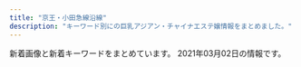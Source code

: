 ```yaml
---
title: "京王・小田急線沿線"
description: "キーワード別にの巨乳アジアン・チャイナエステ嬢情報をまとめました。"
---
```


新着画像と新着キーワードをまとめています。
2021年03月02日の情報です。

<DmmAffiliateIns />
<KeywordTable
  shops={
    [
    {
        "img_links": [
            "http://cure-as.ests.jp/photos/sites/27/2019/03/201903261030333.jpg",
            "http://cure-as.ests.jp/images/s_staff.png",
            "http://cure-as.ests.jp/photos/sites/27/2019/09/2019090515360480.jpg",
            "http://cure-as.ests.jp/images/1.jpg",
            "http://cure-as.ests.jp/images/mobile.jpg",
            "http://cure-as.ests.jp/images/photo.png",
            "http://cure-as.ests.jp/photos/sites/27/2018/10/2018102015260524.jpg",
            "http://cure-as.ests.jp/images/info.jpg",
            "http://cure-as.ests.jp/photos/sites/27/2019/07/2019070118583389.jpg",
            "http://cure-as.ests.jp/images/s_link.png",
            "http://cure-as.ests.jp/photos/sites/27/2020/06/2020060319010741.jpg",
            "http://cure-as.ests.jp/images/top1.jpg",
            "http://cure-as.ests.jp/images/news.png",
            "http://cure-as.ests.jp/photos/sites/27/2019/12/2019122512063341.jpg",
            "http://cure-as.ests.jp/images/2.jpg",
            "http://cure-as.ests.jp/images/news11.jpg",
            "http://cure-as.ests.jp/photos/sites/27/2019/05/201905161429354.jpg",
            "http://cure-as.ests.jp/images/s_reruit.png",
            "http://cure-as.ests.jp/images/top.jpg"
        ],
        "name": "\u30ad\u30e5\u30a2\u30e9\u30b9",
        "url": "http://cure-as.ests.jp/",
        "station": "\u4e0b\u9ad8\u4e95\u6238\u99c5\u897f\u53e3",
        "keywords": {
            "D": 32,
            "83": 8,
            "87": 8,
            "C": 8,
            "90": 8,
            "84": 16,
            "F": 16,
            "85": 16
        }
    },
    {
        "station": "\u7a32\u7530\u5824\u99c5",
        "keywords": {},
        "img_links": [
            "http://est70.xyz/lam/girl/5.jpg",
            "http://est70.xyz/lam/images/tel-bar.png",
            "http://est70.xyz/lam/images/button-1.png",
            "http://est70.xyz/lam/girl/4.jpg",
            "http://est70.xyz/lam/images/button-6.png",
            "http://est70.xyz/lam/girl/g03.png",
            "http://est70.xyz/lam/girl/3.jpg",
            "http://est70.xyz/lam/images/tt.png",
            "http://est70.xyz/lam/girl/g04.png",
            "http://est70.xyz/lam/images/footer.png",
            "http://est70.xyz/lam/girl/g06.png",
            "http://est70.xyz/lam/images/button-2.png",
            "http://est70.xyz/lam/images/button-3.png",
            "http://est70.xyz/lam/images/concept.png",
            "http://est70.xyz/lam/images/button-5.png",
            "http://est70.xyz/lam/girl/6.jpg",
            "http://est70.xyz/lam/images/button-4.png"
        ],
        "url": "http://est70.xyz/lam/",
        "name": "Look at me"
    },
    {
        "url": "http://otohime.relaxnabi.com/",
        "name": "\u97f3\u59eb \uff5e\u30aa\u30c8\u30d2\u30e1\uff5e",
        "img_links": [
            "http://otohime.relaxnabi.com/css/staff/staff01-a.png",
            "http://otohime.relaxnabi.com/css/staff/staff02.png",
            "http://otohime.relaxnabi.com/css/nav/nav-004.png",
            "http://otohime.relaxnabi.com/css/nav/nav-005.png",
            "http://otohime.relaxnabi.com/css/01.png",
            "http://otohime.relaxnabi.com/css/staff/staff04-a.png",
            "http://otohime.relaxnabi.com/css/nav/nav-002.png",
            "http://otohime.relaxnabi.com/css/osusume04.png",
            "http://otohime.relaxnabi.com/css/nav/nav-006.png",
            "http://otohime.relaxnabi.com/css/staff/staff03.png",
            "http://otohime.relaxnabi.com/css/top03.png",
            "http://otohime.relaxnabi.com/css/staff/staff02-a.png",
            "http://otohime.relaxnabi.com/css/baner03.jpg",
            "http://otohime.relaxnabi.com/css/nav/nav-003.png",
            "http://otohime.relaxnabi.com/css/staff/staff03-a.png",
            "http://otohime.relaxnabi.com/css/nav/nav-001.png",
            "http://otohime.relaxnabi.com/css/tel.png",
            "http://otohime.relaxnabi.com/css/staff/staff01.png",
            "http://otohime.relaxnabi.com/css/staff/staff04.png"
        ],
        "station": "\u5343\u6b73\u70cf\u5c71\u99c5\u5317\u53e3",
        "keywords": {
            "E": 2,
            "91": 1,
            "D": 2,
            "89": 2
        }
    },
    {
        "url": "http://www.iyashikukan.xyz/",
        "keywords": {},
        "img_links": [
            "http://www.iyashikukan.xyz/images/top/t2.jpg",
            "http://www.iyashikukan.xyz/images/index-rin_16.jpg",
            "http://www.iyashikukan.xyz/images/staff/10/1.jpg",
            "http://www.iyashikukan.xyz/images/staff/10/mimi.jpg",
            "http://www.iyashikukan.xyz/images/nav/nav-t-sys.jpg",
            "http://www.iyashikukan.xyz/images/staff/9/39-02a.jpg",
            "http://www.iyashikukan.xyz/images/top/top-foot_03.png",
            "http://www.iyashikukan.xyz/images/lanmu-t-st.jpg",
            "http://www.iyashikukan.xyz/images/index-rin_02.jpg",
            "http://www.iyashikukan.xyz/images/index-rin_20.jpg",
            "http://www.iyashikukan.xyz/images/lanmu-t-st2.jpg",
            "http://www.iyashikukan.xyz/images/shop/r5.jpg",
            "http://www.iyashikukan.xyz/images/staff/10/sayaka22.jpg",
            "http://www.iyashikukan.xyz/images/top/top-foot_05.png",
            "http://www.iyashikukan.xyz/images/nav/nav-t-job.jpg",
            "http://www.iyashikukan.xyz/images/index-rin_14.jpg",
            "http://www.iyashikukan.xyz/images/staff/10/satomi.jpg",
            "http://www.iyashikukan.xyz/images/index-rin_04.jpg",
            "http://www.iyashikukan.xyz/images/top/t3.png",
            "http://www.iyashikukan.xyz/images/staff/10/nana.jpg",
            "http://www.iyashikukan.xyz/images/staff/10/2.jpg",
            "http://www.iyashikukan.xyz/images/top/top-foot_04.png",
            "http://www.iyashikukan.xyz/images/top/t3.jpg"
        ],
        "name": "\u7652\u3057\u306e\u7a7a\u9593",
        "station": "\u5343\u6b73\u70cf\u5c71\u99c5\u5317\u53e3"
    },
    {
        "station": "\u5e9c\u4e2d\u99c5\u5357\u53e3",
        "img_links": [
            "http://rakuraku.iest.info/images/staff0.jpg",
            "http://rakuraku.iest.info/images/room1.jpg",
            "http://rakuraku.iest.info/images/room5.jpg",
            "http://rakuraku.iest.info/images/room2.jpg",
            "http://rakuraku.iest.info/photos/sites/63/2020/09/2020092810070514.jpg",
            "http://rakuraku.iest.info/photos/sites/63/2021/02/2021022602393312.jpg",
            "http://rakuraku.iest.info/images/room4.jpg",
            "http://rakuraku.iest.info/images/mainimg.jpg",
            "http://rakuraku.iest.info/images/pagetop.png",
            "http://rakuraku.iest.info/photos/sites/63/2021/01/2021011404151077.jpg",
            "http://rakuraku.iest.info/images/spmainimg.jpg",
            "http://rakuraku.iest.info/images/room3.jpg",
            "http://rakuraku.iest.info/images/top.png",
            "http://rakuraku.iest.info/images/room6.jpg"
        ],
        "url": "http://rakuraku.iest.info/",
        "name": "\u3089\u304f\u3089\u304f",
        "keywords": {
            "86": 6,
            "D": 12,
            "E": 6,
            "85": 12
        }
    },
    {
        "url": "http://www.miyabi.esturl.com/",
        "name": "\u96c5",
        "keywords": {
            "C": 11,
            "D": 6,
            "87": 4,
            "86": 2
        },
        "img_links": [
            "http://www.miyabi.esturl.com/files/001-02.jpg",
            "http://www.miyabi.esturl.com/images/coverParts.png",
            "http://www.miyabi.esturl.com/images/backlistbtn.png",
            "http://www.miyabi.esturl.com/files/003-02.jpg",
            "http://www.miyabi.esturl.com/files/003-03.jpg",
            "http://www.miyabi.esturl.com/files/002.jpg",
            "http://www.miyabi.esturl.com/files/001.jpg",
            "http://www.miyabi.esturl.com/files/001-03.jpg",
            "http://www.miyabi.esturl.com/files/003.jpg",
            "http://www.miyabi.esturl.com/files/002-02.jpg",
            "http://www.miyabi.esturl.com/files/002-03.jpg",
            "http://www.miyabi.esturl.com/images/attention.png",
            "http://www.miyabi.esturl.com/images/infoSlide01.jpg"
        ],
        "station": "\u4eac\u738b\u6c38\u5c71\u99c5\u5317\u53e3"
    },
    {
        "keywords": {
            "86": 4,
            "85": 3
        },
        "station": "\u7b39\u585a\u99c5\u5317\u53e3",
        "img_links": [
            "http://relax-massage.red/img/no.png",
            "http://relax-massage.red/img/f.jpg",
            "http://relax-massage.red/img/cg03.jpg",
            "http://relax-massage.red/img/girlst.jpg",
            "http://relax-massage.red/img/cg01.jpg",
            "http://relax-massage.red/img/linkt.jpg",
            "http://relax-massage.red/img/cg05.jpg",
            "http://relax-massage.red/img/top.jpg",
            "http://relax-massage.red/img/l.jpg",
            "http://relax-massage.red/img/cg02.jpg"
        ],
        "name": "Tiary Spa \uff5e\u30c6\u30a3\u30a2\u30ea\u30fc\u30b9\u30d1\uff5e",
        "url": "http://relax-massage.red/"
    },
    {
        "keywords": {},
        "url": "http://gakuen.iest.info/",
        "station": "\u8056\u8e5f\u685c\u30b1\u4e18\u99c5\u897f\u53e3",
        "name": "\u30de\u30fc\u30e1\u30a4\u30c9",
        "img_links": [
            "http://gakuen.iest.info/photos/sites/2/2018/12/2018122016365886.jpg",
            "http://gakuen.iest.info/images/g17.jpg",
            "http://gakuen.iest.info/photos/sites/2/2020/03/2020030312530188.jpg",
            "http://gakuen.iest.info/images/s_link.jpg",
            "http://gakuen.iest.info/images/s_cosplay.jpg",
            "http://gakuen.iest.info/photos/sites/2/2020/04/2020040617563893.jpg",
            "http://gakuen.iest.info/photos/sites/2/2020/07/2020073112251978.jpg",
            "http://gakuen.iest.info/photos/sites/2/2020/03/2020031710530315.jpg",
            "http://gakuen.iest.info/photos/sites/2/2020/03/2020030612170589.jpg",
            "http://gakuen.iest.info/photos/sites/2/2020/04/202004131442543.jpg",
            "http://gakuen.iest.info/photos/sites/2/2020/04/2020042017530931.jpg",
            "http://gakuen.iest.info/images/g7.jpg",
            "http://gakuen.iest.info/images/2.jpg",
            "http://gakuen.iest.info/photos/sites/2/2019/09/2019091711325670.jpg",
            "http://gakuen.iest.info/images/dairy1.jpg",
            "http://gakuen.iest.info/images/info.jpg",
            "http://gakuen.iest.info/photos/sites/2/2020/12/2020120714105839.jpg",
            "http://gakuen.iest.info/photos/sites/2/2020/05/2020052119024816.jpg",
            "http://gakuen.iest.info/photos/sites/2/2019/05/2019050913134067.jpg",
            "http://gakuen.iest.info/photos/sites/2/2020/02/2020022712294123.jpg",
            "http://gakuen.iest.info/images/g15.jpg",
            "http://gakuen.iest.info/photos/sites/2/2018/12/2018120914092113.jpg",
            "http://gakuen.iest.info/images/1.jpg",
            "http://gakuen.iest.info/images/staff0.jpg",
            "http://gakuen.iest.info/photos/sites/2/2020/01/2020011414544936.jpg",
            "http://gakuen.iest.info/photos/sites/2/2020/01/2020012313115328.jpg",
            "http://gakuen.iest.info/photos/sites/2/2020/09/2020093013013880.jpg",
            "http://gakuen.iest.info/photos/sites/2/2021/01/2021013015404587.jpg",
            "http://gakuen.iest.info/images/pick.jpg",
            "http://gakuen.iest.info/photos/sites/2/2020/03/202003121411072.jpg",
            "http://gakuen.iest.info/images/news1.jpg",
            "http://gakuen.iest.info/photos/sites/2/2021/01/2021011710180345.jpg",
            "http://gakuen.iest.info/photos/sites/2/2019/07/2019070814045162.jpg",
            "http://gakuen.iest.info/photos/sites/2/2020/01/2020012918400879.jpg",
            "http://gakuen.iest.info/images/g11.jpg",
            "http://gakuen.iest.info/photos/sites/2/2018/12/2018122016370328.jpg",
            "http://gakuen.iest.info/photos/sites/2/2019/03/2019032815331529.jpg",
            "http://gakuen.iest.info/photos/sites/2/2019/12/2019122012395148.jpg",
            "http://gakuen.iest.info/photos/sites/2/2019/04/2019042412405867.jpg",
            "http://gakuen.iest.info/photos/sites/2/2021/01/2021011710180481.jpg",
            "http://gakuen.iest.info/photos/sites/2/2020/03/2020031917023498.jpg",
            "http://gakuen.iest.info/photos/sites/2/2020/02/202002181926092.jpg",
            "http://gakuen.iest.info/images/g2.jpg",
            "http://gakuen.iest.info/images/g1.jpg",
            "http://gakuen.iest.info/photos/sites/2/2020/01/2020011113280929.jpg",
            "http://gakuen.iest.info/photos/sites/2/2020/03/2020031710530298.jpg",
            "http://gakuen.iest.info/images/g16.jpg",
            "http://gakuen.iest.info/photos/sites/2/2020/12/2020121712262192.jpg",
            "http://gakuen.iest.info/photos/sites/2/2021/01/2021011710180186.jpg",
            "http://gakuen.iest.info/images/g13.jpg",
            "http://gakuen.iest.info/photos/sites/2/2019/03/2019030516090063.jpg",
            "http://gakuen.iest.info/photos/sites/2/2020/03/2020032315452568.jpg",
            "http://gakuen.iest.info/images/staff_bj3.jpg",
            "http://gakuen.iest.info/photos/sites/2/2020/01/2020012313114828.jpg",
            "http://gakuen.iest.info/photos/sites/2/2020/04/2020042017530271.jpg",
            "http://gakuen.iest.info/photos/sites/2/2020/02/202002061519106.jpg",
            "http://gakuen.iest.info/photos/sites/2/2018/12/2018122016370867.jpg",
            "http://gakuen.iest.info/photos/sites/2/2019/03/2019033017261438.jpg",
            "http://gakuen.iest.info/photos/sites/2/2020/05/202005211902408.jpg",
            "http://gakuen.iest.info/photos/sites/2/2020/01/202001201156212.jpg",
            "http://gakuen.iest.info/images/mobile.jpg",
            "http://gakuen.iest.info/images/g10.jpg",
            "http://gakuen.iest.info/photos/sites/2/2020/02/2020021810302988.jpg",
            "http://gakuen.iest.info/images/s_staff.jpg",
            "http://gakuen.iest.info/photos/sites/2/2020/03/2020032310123163.jpg",
            "http://gakuen.iest.info/images/g14.jpg",
            "http://gakuen.iest.info/images/g3.jpg",
            "http://gakuen.iest.info/images/info2.jpg",
            "http://gakuen.iest.info/photos/sites/2/2020/01/2020012313114295.jpg",
            "http://gakuen.iest.info/photos/sites/2/2020/05/2020050117553339.jpg",
            "http://gakuen.iest.info/photos/sites/2/2019/02/2019022817325825.jpg",
            "http://gakuen.iest.info/photos/sites/2/2019/08/2019081415474742.jpg",
            "http://gakuen.iest.info/photos/sites/2/2021/02/2021020213584868.jpg",
            "http://gakuen.iest.info/photos/sites/2/2020/02/202002181030244.jpg",
            "http://gakuen.iest.info/images/top.jpg",
            "http://gakuen.iest.info/photos/sites/2/2020/02/2020021810301874.jpg",
            "http://gakuen.iest.info/photos/sites/2/2020/06/2020061616280157.jpg",
            "http://gakuen.iest.info/photos/sites/2/2020/07/2020072016533176.jpg"
        ]
    },
    {
        "url": "http://est70.jp/nch/",
        "name": "N.\u30c1\u30a7\u30ea\u30fc",
        "station": "\u767b\u6238\u99c5",
        "keywords": {},
        "img_links": [
            "http://est70.jp/nch/girl/g03.png",
            "http://est70.jp/nch/girl/g02.png",
            "http://est70.jp/nch/girl/g01.png",
            "http://est70.jp/nch/images/bt2.png",
            "http://est70.jp/nch/images/bt5.png",
            "http://est70.jp/nch/images/phone.png",
            "http://est70.jp/nch/images/bt6.png",
            "http://est70.jp/nch/images/footer.png",
            "http://est70.jp/nch/images/bt3.png",
            "http://est70.jp/nch/images/bt4.png",
            "http://est70.jp/nch/images/facial-massage.png",
            "http://est70.jp/nch/images/headp.png",
            "http://est70.jp/nch/images/bt1.png",
            "http://est70.jp/nch/girl/g04.png",
            "http://est70.jp/nch/images/top.png"
        ]
    },
    {
        "keywords": {
            "88": 3,
            "85": 9,
            "87": 2,
            "C": 10,
            "86": 13,
            "E": 4,
            "84": 9,
            "D": 21,
            "83": 4
        },
        "station": "\u7b39\u585a\u99c5\u5317\u53e3",
        "img_links": [
            "http://est-massage.xyz/images/cg01.jpg",
            "http://est-massage.xyz/images/cg031.jpg",
            "http://est-massage.xyz/images/cg181.jpg",
            "http://est-massage.xyz/images/cg19.jpg",
            "http://est-massage.xyz/images/head_tell.png",
            "http://est-massage.xyz/images/sy1.jpg",
            "http://est-massage.xyz/images/250_50.png",
            "http://est-massage.xyz/images/cg051.jpg",
            "http://est-massage.xyz/images/r3.jpg",
            "http://est-massage.xyz/images/cg17.jpg",
            "http://est-massage.xyz/images/cg18.jpg",
            "http://est-massage.xyz/images/cg021.jpg",
            "http://est-massage.xyz/images/cg102.jpg",
            "http://est-massage.xyz/images/cg10.jpg",
            "http://est-massage.xyz/images/cg101.jpg",
            "http://est-massage.xyz/images/cg08.jpg",
            "http://est-massage.xyz/images/cg191.jpg",
            "http://est-massage.xyz/images/cg081.jpg",
            "http://est-massage.xyz/images/cg041.jpg",
            "http://est-massage.xyz/images/cg052.jpg",
            "http://est-massage.xyz/images/cg09.jpg",
            "http://est-massage.xyz/images/r2.jpg",
            "http://est-massage.xyz/images/cg15.jpg",
            "http://est-massage.xyz/images/cg16.jpg",
            "http://est-massage.xyz/images/cg071.jpg",
            "http://est-massage.xyz/images/cg022.jpg",
            "http://est-massage.xyz/images/bn01.jpg",
            "http://est-massage.xyz/images/cg161.jpg",
            "http://est-massage.xyz/images/cg04.jpg",
            "http://est-massage.xyz/images/200_40.png",
            "http://est-massage.xyz/images/cg02.jpg",
            "http://est-massage.xyz/images/468_60.png",
            "http://est-massage.xyz/images/cg182.jpg",
            "http://est-massage.xyz/images/cg11.jpg",
            "http://est-massage.xyz/images/cg072.jpg",
            "http://est-massage.xyz/images/cg06.jpg",
            "http://est-massage.xyz/images/ncg.jpg",
            "http://est-massage.xyz/images/bn03.jpg",
            "http://est-massage.xyz/images/r1.jpg",
            "http://est-massage.xyz/images/cg07.jpg",
            "http://est-massage.xyz/images/foot_tel.png",
            "http://est-massage.xyz/images/sy2.jpg",
            "http://est-massage.xyz/images/cg032.jpg",
            "http://est-massage.xyz/images/cg12.jpg",
            "http://est-massage.xyz/images/cg03.jpg",
            "http://est-massage.xyz/images/88_31.png",
            "http://est-massage.xyz/images/cg011.jpg",
            "http://est-massage.xyz/images/cg082.jpg",
            "http://est-massage.xyz/images/head_tell2.png",
            "http://est-massage.xyz/images/cg111.jpg",
            "http://est-massage.xyz/images/side_tel.png",
            "http://est-massage.xyz/images/bn02.jpg",
            "http://est-massage.xyz/images/cg05.jpg"
        ],
        "name": "Oasis\uff5e\u30aa\u30a2\u30b7\u30b9\uff5e",
        "url": "http://est-massage.xyz/"
    },
    {
        "img_links": [
            "http://www.mens-chitose.com/images/attention.png",
            "http://www.mens-chitose.com/images/infoSlide01.jpg",
            "http://www.mens-chitose.com/images/concept.jpg",
            "http://www.mens-chitose.com/images/info.jpg",
            "http://www.mens-chitose.com/images/coverParts.png",
            "http://www.mens-chitose.com/files/011.jpg",
            "http://www.mens-chitose.com/files/001.jpg",
            "http://www.mens-chitose.com/files/013.jpg"
        ],
        "name": "\u5065\u5eb7\u697d",
        "station": "\u5343\u6b73\u8239\u6a4b\u99c5\u5317\u53e3",
        "keywords": {
            "D": 3,
            "86": 3
        },
        "url": "http://www.mens-chitose.com/"
    },
    {
        "url": "https://tama-mensesthe.com/",
        "name": "Lotus \uff5e\u30ed\u30fc\u30bf\u30b9\uff5e",
        "img_links": [
            "https://tama-mensesthe.com/staff/yuri-l1.jpg",
            "https://tama-mensesthe.com/2021/01/06/nana-s1.jpg",
            "https://tama-mensesthe.com/button/home.png",
            "https://tama-mensesthe.com/room/1-s.jpg",
            "https://tama-mensesthe.com/staff/yumi-s1.jpg",
            "https://tama-mensesthe.com/staff/mirai-l1.jpg",
            "https://tama-mensesthe.com/room/esthe3.jpg",
            "https://tama-mensesthe.com/2020/10/06/mirai-s1.jpg",
            "https://tama-mensesthe.com/room/3-s.jpg",
            "https://hamamatsucho-esthe.work/icon/facebook.png",
            "https://tama-mensesthe.com/staff/eri-s1.jpg",
            "https://tama-mensesthe.com/menu/info.png",
            "https://tama-mensesthe.com/room/1-l.jpg",
            "https://tama-mensesthe.com/staff/momo-s1.jpg",
            "https://tama-mensesthe.com/staff/miki-l1.jpg",
            "https://tama-mensesthe.com/images/main1.jpg",
            "https://kannai-mensesthe.com//images/footer-r.png",
            "https://tama-mensesthe.com/room/2-l.jpg",
            "https://tama-mensesthe.com/staff/coco-l1.jpg",
            "https://tama-mensesthe.com/images/clear.png",
            "https://tama-mensesthe.com/staff/eri-l1.jpg",
            "https://tama-mensesthe.com/2020/01/15/momo-s1.jpg",
            "https://tama-mensesthe.com/staff/momo-l1.jpg",
            "https://tama-mensesthe.com/button/staff.png",
            "https://tama-mensesthe.com/staff/momo-l2.jpg",
            "https://tama-mensesthe.com/room/4-l.jpg",
            "https://tama-mensesthe.com/staff/yuri-s1.jpg",
            "https://tama-mensesthe.com/button/blog.png",
            "https://tama-mensesthe.com/room/2-s.jpg",
            "https://tama-mensesthe.com/staff/aya-s1.jpg",
            "https://tama-mensesthe.com/staff/nana-l1.jpg",
            "https://tama-mensesthe.com/staff/yuyu-s1.jpg",
            "https://tama-mensesthe.com/menu/blog.png",
            "https://hamamatsucho-esthe.work/icon/line.png",
            "https://tama-mensesthe.com/staff/yuyu-l1.jpg",
            "https://tama-mensesthe.com/staff/mirai-s1.jpg",
            "https://hamamatsucho-esthe.work/icon/twitter.png",
            "https://tama-mensesthe.com/2019/12/25/miki-s1.jpg",
            "https://tama-mensesthe.com/staff/yumi-l1.jpg",
            "https://tama-mensesthe.com/menu/home.png",
            "https://tama-mensesthe.com/staff/mimi-l1.jpg",
            "https://tama-mensesthe.com/icon/yelp.png",
            "https://tama-mensesthe.com/images/flower.png",
            "https://tama-mensesthe.com/staff/nana-s1.jpg",
            "https://tama-mensesthe.com/room/esthe2.jpg",
            "https://tama-mensesthe.com/link/mens-esthe.png",
            "https://kannai-mensesthe.com/images/footer-l.png",
            "https://tama-mensesthe.com//images/footer-r.png",
            "https://tama-mensesthe.com/2020/10/24/yumi-s1.jpg",
            "https://tama-mensesthe.com/room/3-l.jpg",
            "https://tama-mensesthe.com/room/4-s.jpg",
            "https://tama-mensesthe.com/room/esthe1.jpg",
            "https://tama-mensesthe.com/2020/10/06/aya-s1.jpg",
            "https://tama-mensesthe.com/staff/miki-s1.jpg",
            "https://tama-mensesthe.com/menu/staff.png",
            "https://tama-mensesthe.com/staff/coco-s1.jpg",
            "https://tama-mensesthe.com/images/footer-l.png",
            "https://tama-mensesthe.com/staff/aya-l1.jpg",
            "https://tama-mensesthe.com/staff/mimi-s1.jpg",
            "https://tama-mensesthe.com/2020/07/04/eri-s1.jpg",
            "https://tama-mensesthe.com/images/header3.png",
            "https://tama-mensesthe.com/staff/momo-s2.jpg",
            "https://tama-mensesthe.com/2020/11/27/miki-s1.jpg",
            "https://tama-mensesthe.com/images/main-sp.jpg"
        ],
        "keywords": {
            "86": 12,
            "88": 12,
            "90": 72,
            "87": 12,
            "92": 24
        },
        "station": "\u8056\u8e5f\u685c\u30f6\u4e18\u99c5\u897f\u53e3"
    },
    {
        "img_links": [
            "http://relax-esthe.net/img/rb.png",
            "http://relax-esthe.net/img/no.png",
            "http://relax-esthe.net/img/cg2.jpg",
            "http://relax-esthe.net/img/r3.jpg",
            "http://relax-esthe.net/img/t3.jpg",
            "http://relax-esthe.net/img/cg7.jpg",
            "http://relax-esthe.net/img/top.png",
            "http://relax-esthe.net/img/t4.jpg",
            "http://relax-esthe.net/img/t2.jpg",
            "http://relax-esthe.net/img/t5.jpg",
            "http://relax-esthe.net/img/r2.jpg",
            "http://relax-esthe.net/img/cg3.jpg",
            "http://relax-esthe.net/img/r1.jpg",
            "http://relax-esthe.net/img/cg10.jpg",
            "http://relax-esthe.net/img/mx.png",
            "http://relax-esthe.net/img/t1.jpg",
            "http://relax-esthe.net/img/cg1.jpg",
            "http://relax-esthe.net/img/cg4.jpg"
        ],
        "station": "\u3064\u3064\u3058\u30f6\u4e18\u99c5\u5317\u53e3",
        "name": "\u82b1\u306e\u9999",
        "keywords": {
            "86": 4,
            "88": 1,
            "87": 1
        },
        "url": "http://relax-esthe.net/"
    },
    {
        "name": "\u9806\u5929",
        "keywords": {
            "85": 2,
            "D": 6,
            "87": 4,
            "C": 17,
            "88": 4
        },
        "url": "http://www.junten-massage.com/",
        "img_links": [
            "http://www.junten-massage.com/files/004-02.jpg",
            "http://www.junten-massage.com/img/goback.jpg",
            "http://www.junten-massage.com/img/btn_blog.png",
            "http://www.junten-massage.com/files/003.jpg",
            "http://www.junten-massage.com/img/btn_side_mobile.jpg",
            "http://www.junten-massage.com/img/ttl_news.png",
            "http://www.junten-massage.com/img/tel.png",
            "http://www.junten-massage.com/img/pickup.jpg",
            "http://www.junten-massage.com/files/001.jpg",
            "http://www.junten-massage.com/files/002.jpg",
            "http://www.junten-massage.com/files/004.jpg",
            "http://www.junten-massage.com/files/005.jpg",
            "http://www.junten-massage.com/files/005-02.jpg",
            "http://www.junten-massage.com/files/003-02.jpg",
            "http://www.junten-massage.com/img/ttl_info.png",
            "http://www.junten-massage.com/files/001-02.jpg",
            "http://www.junten-massage.com/files/002-02.jpg"
        ],
        "station": "\u5e9c\u4e2d\u99c5\u5317\u53e3"
    },
    {
        "url": "http://flower.est-u.com/",
        "keywords": {},
        "station": "\u5e61\u30f6\u8c37\u99c5\u5317\u53e3",
        "img_links": [
            "http://flower.est-u.com/images/s5.jpg",
            "http://flower.est-u.com/images/index_07.jpg",
            "http://flower.est-u.com/images/index_16.jpg",
            "http://flower.est-u.com/images/index_04.jpg",
            "http://flower.est-u.com/images/index_13.jpg",
            "http://flower.est-u.com/images/staff_14.jpg",
            "http://flower.est-u.com/images/index_05.jpg",
            "http://flower.est-u.com/images/index_08.jpg",
            "http://flower.est-u.com/images/staff_12.jpg",
            "http://flower.est-u.com/images/index_10.jpg",
            "http://flower.est-u.com/images/index_09.jpg",
            "http://flower.est-u.com/images/index2_11.jpg",
            "http://flower.est-u.com/images/s2.jpg",
            "http://flower.est-u.com/images/index3_11.jpg",
            "http://flower.est-u.com/images/s3.jpg",
            "http://flower.est-u.com/images/index_02.jpg",
            "http://flower.est-u.com/images/index_12.jpg",
            "http://flower.est-u.com/images/s4.jpg",
            "http://flower.est-u.com/images/s1.jpg",
            "http://flower.est-u.com/images/index_06.jpg",
            "http://flower.est-u.com/images/index_14.jpg"
        ],
        "name": "FLOWER"
    },
    {
        "img_links": [
            "http://www.gokuyu.work/staff/yuna.jpg",
            "http://www.gokuyu.work/images/tr.jpg",
            "http://www.gokuyu.work/sp/images/int2.jpg",
            "http://www.gokuyu.work/sp/staff/aya.jpg",
            "http://www.gokuyu.work/images/tg_t.jpg",
            "http://www.gokuyu.work/sp/images/sys.jpg",
            "http://www.gokuyu.work/images/staff_t.jpg",
            "http://www.gokuyu.work/img/aya1.jpg",
            "http://www.gokuyu.work/sp/images/int1.jpg",
            "http://www.gokuyu.work/sp/img/rina1.jpg",
            "http://www.gokuyu.work/sp/staff/rina.jpg",
            "http://www.gokuyu.work/staff/rina.jpg",
            "http://www.gokuyu.work/images/sys.jpg",
            "http://www.gokuyu.work/sp/images/rec.jpg",
            "http://www.gokuyu.work/img/moe1.jpg",
            "http://www.gokuyu.work/img/rina1.jpg",
            "http://www.gokuyu.work/sp/menu/staff.jpg",
            "http://www.gokuyu.work/sp/img/moe1.jpg",
            "http://www.gokuyu.work/sp/staff/moe.jpg",
            "http://www.gokuyu.work/img/yuna1.jpg",
            "http://www.gokuyu.work/sp/images/head.jpg",
            "http://www.gokuyu.work/sp/images/ta.jpg",
            "http://www.gokuyu.work/images/news_t.jpg",
            "http://www.gokuyu.work/images/b2.jpg",
            "http://www.gokuyu.work/sp/images/footer.jpg",
            "http://www.gokuyu.work/images/ta.jpg",
            "http://www.gokuyu.work/sp/images/interior_t.jpg",
            "http://www.gokuyu.work/sp/images/staff_t.jpg",
            "http://www.gokuyu.work/sp/img/aya1.jpg",
            "http://www.gokuyu.work/sp/images/tel.jpg",
            "http://www.gokuyu.work/images/int1.jpg",
            "http://www.gokuyu.work/images/newsb.png",
            "http://www.gokuyu.work/img/ayu1.jpg",
            "http://www.gokuyu.work/sp/images/news.jpg",
            "http://www.gokuyu.work/sp/staff/yuna.jpg",
            "http://www.gokuyu.work/staff/aya.jpg",
            "http://www.gokuyu.work/sp/menu/top.jpg",
            "http://www.gokuyu.work/staff/ayu.jpg",
            "http://www.gokuyu.work/images/concept.jpg",
            "http://www.gokuyu.work/sp/staff/ayu.jpg",
            "http://www.gokuyu.work/sp/images/newsb.png",
            "http://www.gokuyu.work/sp/images/ac1.jpg",
            "http://www.gokuyu.work/sp/img/yuna1.jpg",
            "http://www.gokuyu.work/images/b1.jpg",
            "http://www.gokuyu.work/sp/images/topgirl.jpg",
            "http://www.gokuyu.work/sp/img/ayu1.jpg",
            "http://www.gokuyu.work/images/rec.jpg",
            "http://www.gokuyu.work/images/int2.jpg",
            "http://www.gokuyu.work/images/interior_t.jpg",
            "http://www.gokuyu.work/images/head.jpg",
            "http://www.gokuyu.work/staff/moe.jpg",
            "http://www.gokuyu.work/images/sm.jpg"
        ],
        "name": "\u7652",
        "url": "http://www.gokuyu.work/",
        "keywords": {},
        "station": "\u767b\u6238\u99c5\u591a\u6469\u5ddd\u53e3"
    },
    {
        "station": "\u767b\u6238\u99c5\u591a\u6469\u5ddd\u53e3",
        "name": "FAIRIES\uff5e\u30d5\u30a7\u30a2\u30ea\u30fc\u30ba\uff5e",
        "img_links": [
            "http://www.fairies.work/images/gallery/image_03.png",
            "http://www.fairies.work/images/staff/sample_image.png",
            "http://www.fairies.work/images/staff/ayumi.jpg",
            "http://www.fairies.work/images/gallery/image_05.png",
            "http://www.fairies.work/images/staff/sara.jpg",
            "http://www.fairies.work/images/staff/yuki.jpg",
            "http://www.fairies.work/images/gallery/image_08.png",
            "http://www.fairies.work/images/home/image_03.png",
            "http://www.fairies.work/images/staff/koko.jpg",
            "http://www.fairies.work/images/gallery/image_01.png",
            "http://www.fairies.work/images/gallery/image_04.png",
            "http://www.fairies.work/images/gallery/image_06.png",
            "http://www.fairies.work/images/home/image_01.png",
            "http://www.fairies.work/images/home/image_02.png",
            "http://www.fairies.work/images/home/home_bnr_02.png",
            "http://www.fairies.work/images/common/side_bnr_02.png",
            "http://www.fairies.work/images/staff/riri.jpg",
            "http://www.fairies.work/images/gallery/image_07.png",
            "http://www.fairies.work/images/home/home_bnr_03b.png",
            "http://www.fairies.work/images/staff/yuna.jpg",
            "http://www.fairies.work/images/staff/arisa.jpg",
            "http://www.fairies.work/images/gallery/image_02.png",
            "http://www.fairies.work/images/staff/sati.jpg",
            "http://www.fairies.work/images/staff/hana.jpg",
            "http://www.fairies.work/images/staff/yui.jpg",
            "http://www.fairies.work/images/home/home_bnr_04d.png",
            "http://www.fairies.work/images/home/home_btn_off.png",
            "http://www.fairies.work/images/staff/sena.jpg",
            "http://www.fairies.work/images/staff/mirai.jpg"
        ],
        "url": "http://www.fairies.work/",
        "keywords": {}
    },
    {
        "img_links": [
            "http://www.vivi.esjp.site/files/020.jpg",
            "http://www.vivi.esjp.site/files/011-02.jpg",
            "http://www.vivi.esjp.site/files/010-02.jpg",
            "http://www.vivi.esjp.site/images/top.png",
            "http://www.vivi.esjp.site/files/013-02.jpg",
            "http://www.vivi.esjp.site/files/008.jpg",
            "http://www.vivi.esjp.site/files/010.jpg",
            "http://www.vivi.esjp.site/images/staff_line.png",
            "http://www.vivi.esjp.site/files/008-02.jpg",
            "http://www.vivi.esjp.site/files/007-02.jpg",
            "http://www.vivi.esjp.site/images/shop/shop04.jpg",
            "http://www.vivi.esjp.site/images/girl-z2.jpg",
            "http://www.vivi.esjp.site/files/011.jpg",
            "http://www.vivi.esjp.site/files/020-02.jpg",
            "http://www.vivi.esjp.site/files/001.jpg",
            "http://www.vivi.esjp.site/files/017.jpg",
            "http://www.vivi.esjp.site/files/003-02.jpg",
            "http://www.vivi.esjp.site/files/009-02.jpg",
            "http://www.vivi.esjp.site/files/015-02.jpg",
            "http://www.vivi.esjp.site/images/shop/shop01.jpg",
            "http://www.vivi.esjp.site/images/shop/shop03.jpg",
            "http://www.vivi.esjp.site/files/013.jpg",
            "http://www.vivi.esjp.site/files/016.jpg",
            "http://www.vivi.esjp.site/files/002.jpg",
            "http://www.vivi.esjp.site/files/021-02.jpg",
            "http://www.vivi.esjp.site/files/002-02.jpg",
            "http://www.vivi.esjp.site/files/015.jpg",
            "http://www.vivi.esjp.site/images/link_line.png",
            "http://www.vivi.esjp.site/files/004.jpg",
            "http://www.vivi.esjp.site/files/021.jpg",
            "http://www.vivi.esjp.site/files/019.jpg",
            "http://www.vivi.esjp.site/images/shop/shop02.jpg",
            "http://www.vivi.esjp.site/files/016-02.jpg",
            "http://www.vivi.esjp.site/files/018-02.jpg",
            "http://www.vivi.esjp.site/files/001-02.jpg",
            "http://www.vivi.esjp.site/images/top_sche.png",
            "http://www.vivi.esjp.site/files/014.jpg",
            "http://www.vivi.esjp.site/files/017-02.jpg",
            "http://www.vivi.esjp.site/files/022-02.jpg",
            "http://www.vivi.esjp.site/files/006-02.jpg",
            "http://www.vivi.esjp.site/files/009.jpg",
            "http://www.vivi.esjp.site/images/mobile.jpg",
            "http://www.vivi.esjp.site/images/bj3.png",
            "http://www.vivi.esjp.site/files/022.jpg",
            "http://www.vivi.esjp.site/files/019-02.jpg",
            "http://www.vivi.esjp.site/files/003.jpg",
            "http://www.vivi.esjp.site/files/014-02.jpg",
            "http://www.vivi.esjp.site/files/006.jpg",
            "http://www.vivi.esjp.site/files/018.jpg",
            "http://www.vivi.esjp.site/images/girl-z1.jpg",
            "http://www.vivi.esjp.site/files/007.jpg",
            "http://www.vivi.esjp.site/files/004-02.jpg"
        ],
        "station": "\u5343\u6b73\u70cf\u5c71\u99c5\u5317\u53e3",
        "url": "http://www.vivi.esjp.site/",
        "keywords": {
            "87": 15,
            "C": 2,
            "88": 2,
            "86": 3,
            "D": 18
        },
        "name": "ViVi"
    },
    {
        "name": "\u30cb\u30fc\u30cf\u30aa",
        "keywords": {},
        "station": "\u5e9c\u4e2d\u99c5\u5357\u53e3",
        "url": "http://www.niihao.xyz/",
        "img_links": [
            "http://www.niihao.xyz/images/nav/l-nav-_job.jpg",
            "http://www.niihao.xyz/images/mimi.jpg",
            "http://www.niihao.xyz/images/lanmu_07.jpg",
            "http://www.niihao.xyz/images/l-nav-_staff.jpg",
            "http://www.niihao.xyz/images/4.jpg",
            "http://www.niihao.xyz/images/staff/remon.jpg",
            "http://www.niihao.xyz/images/index-yume_02.jpg",
            "http://www.niihao.xyz/images/staff/miki.jpeg",
            "http://www.niihao.xyz/images/lanmu_06.jpg",
            "http://www.niihao.xyz/images/index-yume_04.jpg",
            "http://www.niihao.xyz/psd/off.jpg",
            "http://www.niihao.xyz/images/lanmu_03.jpg",
            "http://www.niihao.xyz/images/staff/11.jpg",
            "http://www.niihao.xyz/images/index-yume_11.jpg",
            "http://www.niihao.xyz/images/staff/shazhi.jpg"
        ]
    },
    {
        "img_links": [
            "https://dear.ests.jp/images/s_staff.jpg",
            "https://dear.ests.jp/photos/sites/49/2020/09/2020092513482148.jpeg",
            "https://dear.ests.jp/images/bj1.jpg",
            "https://esta-kanto.com/img/kanto/esta-200_40.jpg",
            "https://dear.ests.jp/photos/sites/49/2020/12/2020121118111051.jpeg",
            "https://dear.ests.jp/images/s_info.jpg",
            "https://dear.ests.jp/images/1.jpg",
            "https://dear.ests.jp/photos/sites/49/2021/02/2021022412534088.jpeg",
            "https://dear.ests.jp/photos/sites/49/2020/10/2020102600221155.jpeg",
            "https://dear.ests.jp/images/member.jpg",
            "https://dear.ests.jp/photos/sites/49/2020/11/2020111212311933.jpeg",
            "https://dear.ests.jp/images/link2.jpg",
            "https://dear.ests.jp/images/bj3.jpg",
            "https://dear.ests.jp/photos/sites/49/2021/02/2021021311011028.jpeg",
            "https://dear.ests.jp/photos/sites/49/2020/10/2020102923214596.jpeg",
            "https://dear.ests.jp/photos/sites/49/2020/12/2020122723283372.jpeg",
            "https://dear.ests.jp/images/s_link.jpg",
            "https://dear.ests.jp/photos/sites/49/2020/11/202011232237522.jpeg",
            "https://dear.ests.jp/images/top.jpg",
            "https://dear.ests.jp/images/info2.jpg",
            "https://dear.ests.jp/photos/sites/49/2021/01/202101140010558.jpeg",
            "https://dear.ests.jp/images/paypay.jpg",
            "https://dear.ests.jp/photos/sites/49/2020/09/2020092114261518.jpeg",
            "https://dear.ests.jp/photos/sites/49/2021/01/2021011617344787.jpeg",
            "https://dear.ests.jp/images/amore.jpg",
            "https://dear.ests.jp/photos/sites/49/2021/02/2021022510403170.jpeg",
            "https://dear.ests.jp/photos/sites/49/2020/06/2020062215583977.jpeg",
            "https://dear.ests.jp/photos/sites/49/2021/02/2021020922384177.jpeg"
        ],
        "name": "Dear",
        "keywords": {
            "C": 4,
            "D": 32,
            "E": 1
        },
        "url": "https://dear.ests.jp/",
        "station": "\u5e9c\u4e2d\u99c5"
    },
    {
        "url": "http://aroma-relax.red/",
        "keywords": {
            "86": 18,
            "D": 16,
            "E": 4,
            "87": 2
        },
        "img_links": [
            "http://aroma-relax.red/img/cg05.jpg",
            "http://aroma-relax.red/img/no.png",
            "http://aroma-relax.red/img/cg01.jpg",
            "http://aroma-relax.red/img/cg06.jpg",
            "http://aroma-relax.red/img/f2.jpg",
            "http://aroma-relax.red/img/cg03.jpg",
            "http://aroma-relax.red/img/footer.jpg",
            "http://aroma-relax.red/img/cg07.jpg",
            "http://aroma-relax.red/img/cg09.jpg",
            "http://aroma-relax.red/img/stafft.jpg",
            "http://aroma-relax.red/img/cg04.jpg",
            "http://aroma-relax.red/img/f3.jpg",
            "http://aroma-relax.red/img/top.jpg",
            "http://aroma-relax.red/img/cg10.jpg",
            "http://aroma-relax.red/img/f4.jpg",
            "http://aroma-relax.red/img/l.png",
            "http://aroma-relax.red/img/cg08.jpg",
            "http://aroma-relax.red/img/cg02.jpg",
            "http://aroma-relax.red/img/f1.jpg"
        ],
        "name": "for you",
        "station": "\u4ee3\u3005\u6728\u4e0a\u539f\u99c5\u5357\u53e3"
    },
    {
        "url": "http://www.aiuntyuiop.xyz/",
        "img_links": [
            "http://www.aiuntyuiop.xyz/uploads/201217/1-20121G6345L51.jpg",
            "http://www.aiuntyuiop.xyz/webstyle/call(1).jpg",
            "http://www.aiuntyuiop.xyz/uploads/201217/1-20121G6424bW.png",
            "http://www.aiuntyuiop.xyz/webstyle/sign(2).png",
            "http://www.aiuntyuiop.xyz/uploads/201217/1-20121G635524O.jpg",
            "http://www.aiuntyuiop.xyz/webstyle/line1.png",
            "http://www.aiuntyuiop.xyz/webstyle/line2.png",
            "http://www.aiuntyuiop.xyz/webstyle/line6.png",
            "http://www.aiuntyuiop.xyz/lfc/intro_top_time.png",
            "http://www.aiuntyuiop.xyz/lfc/intro_top_tel.png",
            "http://www.aiuntyuiop.xyz/uploads/201217/1-20121G63612P1.jpg",
            "http://www.aiuntyuiop.xyz/uploads/201111/1-20111112534M48.jpg",
            "http://www.aiuntyuiop.xyz/uploads/201217/1-20121G63514140.jpg",
            "http://www.aiuntyuiop.xyz/webstyle/line3.png",
            "http://www.aiuntyuiop.xyz/webstyle/line4.png",
            "http://www.aiuntyuiop.xyz/uploads/201217/1-20121G6342T29.jpg",
            "http://www.aiuntyuiop.xyz/uploads/201217/1-20121G6363K37.jpg",
            "http://www.aiuntyuiop.xyz/webstyle/sign.png",
            "http://www.aiuntyuiop.xyz/uploads/201217/1-20121G62F6118.jpg",
            "http://www.aiuntyuiop.xyz/webstyle/mobile_01.png",
            "http://www.aiuntyuiop.xyz/webstyle/notice.png",
            "http://www.aiuntyuiop.xyz/webstyle/line5.png",
            "http://www.aiuntyuiop.xyz/webstyle/mobile_02.png",
            "http://www.aiuntyuiop.xyz/webstyle/call.jpg",
            "http://www.aiuntyuiop.xyz/webstyle/sign(1).png"
        ],
        "name": "\u30aa\u30f3\u30ea\u30fc\u30e6\u30fc",
        "station": "\u767b\u6238\u99c5\u751f\u7530\u7dd1\u5730\u53e3",
        "keywords": {
            "\u4e73": 10
        }
    },
    {
        "station": "\u660e\u5927\u524d\u99c5\u4e2d\u592e\u53e3",
        "url": "http://xn--cckzerb5br7a.com/",
        "img_links": [],
        "name": "Free Style \uff5e\u30d5\u30ea\u30fc\u30b9\u30bf\u30a4\u30eb\uff5e",
        "keywords": {}
    },
    {
        "img_links": [
            "http://kara.relaxnabi.com/css/m-top02.jpg",
            "http://kara.relaxnabi.com/css/c04.jpg",
            "http://kara.relaxnabi.com/css/nav/nav-005.jpg",
            "http://kara.relaxnabi.com/css/staff/staff04.jpg",
            "http://kara.relaxnabi.com/css/nav/nav-002.jpg",
            "http://kara.relaxnabi.com/css/m-top03.jpg",
            "http://kara.relaxnabi.com/css/nav/nav-006.jpg",
            "http://kara.relaxnabi.com/css/m-top006.jpg",
            "http://kara.relaxnabi.com/css/m-head01.jpg",
            "http://kara.relaxnabi.com/css/nav/nav-001.jpg",
            "http://kara.relaxnabi.com/css/staff/staff02.jpg",
            "http://kara.relaxnabi.com/css/staff/staff01.jpg",
            "http://kara.relaxnabi.com/css/nav/nav-003.jpg",
            "http://kara.relaxnabi.com/css/nav/nav-004.jpg",
            "http://kara.relaxnabi.com/css/staff/staff03.jpg"
        ],
        "name": "KARA",
        "station": "\u5343\u6b73\u70cf\u5c71\u99c5\u5317\u53e3",
        "keywords": {
            "89": 4,
            "D": 4
        },
        "url": "http://kara.relaxnabi.com/"
    },
    {
        "keywords": {
            "E": 4,
            "D": 36,
            "86": 1
        },
        "url": "http://massage-relax.pink/",
        "name": "U\uff06ME",
        "station": "\u660e\u5927\u524d\u99c5\u4e2d\u592e\u53e3",
        "img_links": [
            "http://massage-relax.pink/images/txt-header-phone.png",
            "http://massage-relax.pink/images/img-header-mainvisual01.jpg",
            "http://massage-relax.pink/images/ttl-conceptt.png",
            "http://massage-relax.pink/images/ttl-therapist.png",
            "http://massage-relax.pink/images/cg12.jpg",
            "http://massage-relax.pink/images/cg05.jpg",
            "http://massage-relax.pink/images/txt-header-storeinfo.png",
            "http://massage-relax.pink/images/cg02.jpg",
            "http://massage-relax.pink/images/ttl-concept.png",
            "http://massage-relax.pink/images/ttl-qr.png",
            "http://massage-relax.pink/images/acc.jpg",
            "http://massage-relax.pink/images/txt-footer-copyright.png",
            "http://massage-relax.pink/images/ttl-information.png",
            "http://massage-relax.pink/images/ttl-link.png",
            "http://massage-relax.pink/images/bg-image-consept02.png",
            "http://massage-relax.pink/images/bnr-sp-campaign01.jpg",
            "http://massage-relax.pink/images/img-header-mainvisual01t.jpg",
            "http://massage-relax.pink/images/ttl-qrt.png",
            "http://massage-relax.pink/images/cg11.jpg",
            "http://massage-relax.pink/images/ttl-concept2.png",
            "http://massage-relax.pink/images/ttl-informationt.png",
            "http://massage-relax.pink/images/ttl-qrf.png",
            "http://massage-relax.pink/images/ttl-concept2t.png",
            "http://massage-relax.pink/images/cg03.jpg",
            "http://massage-relax.pink/images/bg-image-consept.png",
            "http://massage-relax.pink/images/cg09.jpg",
            "http://massage-relax.pink/images/img-therapistt.jpg",
            "http://massage-relax.pink/images/cg10.jpg",
            "http://massage-relax.pink/images/img-linkt.jpg",
            "http://massage-relax.pink/images/bnr-campaign01.jpg",
            "http://massage-relax.pink/images/img-link.jpg",
            "http://massage-relax.pink/images/ttl-pickupt.png",
            "http://massage-relax.pink/images/qr.jpg",
            "http://massage-relax.pink/images/ttl-pickup.png",
            "http://massage-relax.pink/images/cg08.jpg",
            "http://massage-relax.pink/images/cg01.jpg",
            "http://massage-relax.pink/images/txt-header-phonet.png",
            "http://massage-relax.pink/images/img-therapist.jpg",
            "http://massage-relax.pink/images/cg07.jpg"
        ]
    },
    {
        "keywords": {},
        "name": "\u30de\u30ab\u30ed\u30f3",
        "url": "https://es.eoeoco.com/",
        "img_links": [],
        "station": "\u7b39\u585a\u99c5\u5317\u53e3"
    },
    {
        "img_links": [
            "http://iyashien-est.com/girl/1.jpg",
            "http://iyashien-est.com/images/room/photo02.jpg",
            "http://iyashien-est.com/girl/16.jpg",
            "http://iyashien-est.com/girl/5.jpg",
            "http://iyashien-est.com/images/room/photo03.jpg",
            "http://iyashien-est.com/girl/4.jpg",
            "http://iyashien-est.com/images/capinfo.jpg",
            "http://iyashien-est.com/images/index.jpg",
            "http://iyashien-est.com/girl/7.jpg",
            "http://iyashien-est.com/girl/2.jpg",
            "http://iyashien-est.com/images/room/photo04.jpg",
            "http://iyashien-est.com/girl/9.jpg",
            "http://iyashien-est.com/girl/3.jpg",
            "http://iyashien-est.com/images/room/photo01.jpg",
            "http://iyashien-est.com/images/staff.jpg"
        ],
        "station": "\u5e9c\u4e2d\u99c5\u5357\u53e3",
        "keywords": {
            "C": 7
        },
        "name": "\u7652\u3057\u82d1",
        "url": "http://iyashien-est.com/"
    },
    {
        "station": "\u7b39\u585a\u99c5\u5317\u53e3",
        "url": "http://www.iyashimusume.mensest.com/",
        "keywords": {
            "87": 1,
            "86": 2,
            "C": 1,
            "D": 2
        },
        "img_links": [
            "http://www.iyashimusume.mensest.com/img/nav-002.png",
            "http://www.iyashimusume.mensest.com/img/stt.jpg",
            "http://www.iyashimusume.mensest.com/img/nav-005.png",
            "http://www.iyashimusume.mensest.com/img/top01.png",
            "http://www.iyashimusume.mensest.com/files/001.jpg",
            "http://www.iyashimusume.mensest.com/img/tel.png",
            "http://www.iyashimusume.mensest.com/img/nav-003.png",
            "http://www.iyashimusume.mensest.com/img/stb.jpg",
            "http://www.iyashimusume.mensest.com/files/003.jpg",
            "http://www.iyashimusume.mensest.com/img/nav-006.png",
            "http://www.iyashimusume.mensest.com/img/nav-004.png",
            "http://www.iyashimusume.mensest.com/files/002.jpg",
            "http://www.iyashimusume.mensest.com/img/nav-001.png"
        ],
        "name": "\u7652\u5a18"
    },
    {
        "name": "New\u30b9\u30bf\u30a4\u30eb\u30e1\u30f3\u30ba\u30a8\u30b9\u30c6",
        "station": "\u5343\u6b73\u70cf\u5c71\u99c5\u5317\u53e3",
        "keywords": {
            "91": 4,
            "\u80f8": 1,
            "86": 8,
            "88": 8,
            "87": 20,
            "D": 28,
            "F": 4,
            "C": 8
        },
        "url": "http://www.newstyle.esjp.info/",
        "img_links": [
            "http://www.newstyle.esjp.info/files/002-02.jpg",
            "http://www.newstyle.esjp.info/files/004-02.jpg",
            "http://www.newstyle.esjp.info/images/icon_staff.png",
            "http://www.newstyle.esjp.info/files/008-02.jpg",
            "http://www.newstyle.esjp.info/images/icon_top.png",
            "http://www.newstyle.esjp.info/files/008.jpg",
            "http://www.newstyle.esjp.info/files/003-02.jpg",
            "http://www.newstyle.esjp.info/images/mainImg_sub.jpg",
            "http://www.newstyle.esjp.info/files/010-02.jpg",
            "http://www.newstyle.esjp.info/images/btn2.png",
            "http://www.newstyle.esjp.info/files/001-02.jpg",
            "http://www.newstyle.esjp.info/images/icon_info.png",
            "http://www.newstyle.esjp.info/files/001.jpg",
            "http://www.newstyle.esjp.info/files/004.jpg",
            "http://www.newstyle.esjp.info/files/005-02.jpg",
            "http://www.newstyle.esjp.info/files/007-02.jpg",
            "http://www.newstyle.esjp.info/files/006.jpg",
            "http://www.newstyle.esjp.info/files/010.jpg",
            "http://www.newstyle.esjp.info/files/007.jpg",
            "http://www.newstyle.esjp.info/files/002.jpg",
            "http://www.newstyle.esjp.info/images/index_sm.png",
            "http://www.newstyle.esjp.info/files/005.jpg",
            "http://www.newstyle.esjp.info/files/009.jpg",
            "http://www.newstyle.esjp.info/files/003.jpg",
            "http://www.newstyle.esjp.info/files/009-02.jpg",
            "http://www.newstyle.esjp.info/images/icon_tel.png",
            "http://www.newstyle.esjp.info/files/006-02.jpg"
        ]
    },
    {
        "url": "http://arm-rlx.com/",
        "station": "\u5343\u6b73\u8239\u6a4b\u99c5\u5357\u53e3",
        "keywords": {
            "C": 17
        },
        "img_links": [
            "http://arm-rlx.com/staff/miyuki/01mb.jpg",
            "http://arm-rlx.com/staff/riri/01mb.jpg",
            "http://arm-rlx.com/staff/sakura/01mb.jpg",
            "http://arm-rlx.com/staff/moe/01.jpg",
            "http://arm-rlx.com/staff/saya/01mb.jpg",
            "http://arm-rlx.com/staff/kana/01.jpg",
            "http://arm-rlx.com/pic/topimg2.jpg",
            "http://arm-rlx.com/img/ttl_staff.png",
            "http://arm-rlx.com/staff/saya/01.jpg",
            "http://arm-rlx.com/img/ttl_mobile.png",
            "http://arm-rlx.com/img/shop/msg02.jpg",
            "http://arm-rlx.com/img/mline.png",
            "http://arm-rlx.com/img/shop/msg03.jpg",
            "http://arm-rlx.com/pic/head.jpg",
            "http://arm-rlx.com/staff/kana/01mb.jpg",
            "http://arm-rlx.com/staff/anna/01mb.jpg",
            "http://arm-rlx.com/staff/sakura/01.jpg",
            "http://arm-rlx.com/staff/nana/01.jpg",
            "http://arm-rlx.com/staff/riri/01.jpg",
            "http://arm-rlx.com/img/fline.png",
            "http://arm-rlx.com/staff/nana/01mb.jpg",
            "http://arm-rlx.com/pic/topimg3.jpg",
            "http://arm-rlx.com/img/shop/msg04.jpg",
            "http://arm-rlx.com/pic/topimg1.jpg",
            "http://arm-rlx.com/staff/anna/01.jpg",
            "http://arm-rlx.com/i/files/homeimg.jpg",
            "http://arm-rlx.com/img/shop/msg01.jpg",
            "http://arm-rlx.com/staff/moe/01mb.jpg",
            "http://arm-rlx.com/staff/miyuki/01.jpg"
        ],
        "name": "\u308d\u3046\u307e\u3093"
    },
    {
        "img_links": [
            "http://www.chiretuyiabo.xyz/uploads/201116/1-201116092F09D.jpg",
            "http://www.chiretuyiabo.xyz/uploads/210115/1-21011511141CY.jpg",
            "http://www.chiretuyiabo.xyz/webstyle/m6.jpg",
            "http://www.chiretuyiabo.xyz/webstyle/tel2.png",
            "http://www.chiretuyiabo.xyz/webstyle/rsubt7.png",
            "http://www.chiretuyiabo.xyz/webstyle/rsubt2.png",
            "http://www.chiretuyiabo.xyz/uploads/201116/1-201116092632O1.jpg",
            "http://www.chiretuyiabo.xyz/webstyle/m4.jpg",
            "http://www.chiretuyiabo.xyz/webstyle/rsubt3.png",
            "http://www.chiretuyiabo.xyz/uploads/210115/1-210115112K52S.jpg",
            "http://www.chiretuyiabo.xyz/uploads/201116/1-201116092320547.jpg",
            "http://www.chiretuyiabo.xyz/uploads/210115/1-210115111154J0.jpg",
            "http://www.chiretuyiabo.xyz/uploads/201116/1-2011160926104Z.jpg",
            "http://www.chiretuyiabo.xyz/webstyle/rsubt1.png",
            "http://www.chiretuyiabo.xyz/uploads/210115/1-21011511143V36.jpg",
            "http://www.chiretuyiabo.xyz/webstyle/m1.jpg",
            "http://www.chiretuyiabo.xyz/uploads/201116/1-201116092H2128.jpg",
            "http://www.chiretuyiabo.xyz/webstyle/rsubt4.png",
            "http://www.chiretuyiabo.xyz/uploads/210115/1-210115111210154.jpg",
            "http://www.chiretuyiabo.xyz/webstyle/slider-img001.jpg",
            "http://www.chiretuyiabo.xyz/uploads/allimg/201124/1-201124091002.jpg",
            "http://www.chiretuyiabo.xyz/uploads/200706/1-200F6153052L7.jpg",
            "http://www.chiretuyiabo.xyz/webstyle/rsubt6.png",
            "http://www.chiretuyiabo.xyz/uploads/210115/1-21011511145KM.jpg",
            "http://www.chiretuyiabo.xyz/webstyle/rsubt5.png",
            "http://www.chiretuyiabo.xyz/uploads/allimg/201105/1-201105125636.jpg",
            "http://www.chiretuyiabo.xyz/webstyle/m2.jpg"
        ],
        "url": "http://www.chiretuyiabo.xyz/",
        "station": "JR\u7a32\u7530\u5824\u99c5",
        "keywords": {
            "\u4e73": 2
        },
        "name": "Honey \uff5e\u30cf\u30cb\u30fc\uff5e"
    },
    {
        "name": "\u6f64\u5712",
        "url": "http://www.kousei-jyunen.com/",
        "keywords": {},
        "img_links": [
            "http://www.kousei-jyunen.com/images/staff.jpg",
            "http://www.kousei-jyunen.com/images/top-munu-2_04.jpg",
            "http://www.kousei-jyunen.com/images/top-1_05.jpg",
            "http://www.kousei-jyunen.com/images/top-munu-2_05.jpg",
            "http://www.kousei-jyunen.com/images/index_qr.jpg",
            "http://www.kousei-jyunen.com/images/top-munu-1_05.jpg",
            "http://www.kousei-jyunen.com/images/top-munu-1_02.jpg",
            "http://www.kousei-jyunen.com/images/info.jpg",
            "http://www.kousei-jyunen.com/images/top-munu-1_04.jpg",
            "http://www.kousei-jyunen.com/images/top-1_01.jpg",
            "http://www.kousei-jyunen.com/images/top-munu-2_03.jpg",
            "http://www.kousei-jyunen.com/images/top-munu-2_02.jpg",
            "http://www.kousei-jyunen.com/images/sys.jpg",
            "http://www.kousei-jyunen.com/images/top-munu-2_01.jpg",
            "http://www.kousei-jyunen.com/images/top-ib.jpg",
            "http://www.kousei-jyunen.com/images/sta.jpg",
            "http://www.kousei-jyunen.com/images/top-1_03.jpg",
            "http://www.kousei-jyunen.com/images/top-munu-1_03.jpg",
            "http://www.kousei-jyunen.com/images/top-1_04.jpg",
            "http://www.kousei-jyunen.com/flash.jpg",
            "http://www.kousei-jyunen.com/images/top-1_02.jpg",
            "http://www.kousei-jyunen.com/images/news.jpg",
            "http://www.kousei-jyunen.com/images/top-munu-1_01.jpg"
        ],
        "station": "\u6210\u57ce\u5b66\u5712\u524d\u99c5"
    },
    {
        "name": "\u7d4c\u7d61\u5802",
        "keywords": {
            "C": 23,
            "86": 10
        },
        "station": "\u6885\u30f6\u4e18\u99c5",
        "img_links": [
            "http://noborito-garden.net/images/staff4.jpg",
            "http://noborito-garden.net/images/room2.jpg",
            "http://noborito-garden.net/images/s_news.jpg",
            "http://noborito-garden.net/images/staff3.jpg",
            "http://noborito-garden.net/images/mobile.jpg",
            "http://noborito-garden.net/images/room1.jpg",
            "http://noborito-garden.net/images/girl-z2.jpg",
            "http://noborito-garden.net/images/girl-z1.jpg",
            "http://noborito-garden.net/images/movie.jpg",
            "http://noborito-garden.net/images/room4.jpg",
            "http://noborito-garden.net/images/s_chedule.jpg",
            "http://noborito-garden.net/images/staff1.jpg",
            "http://noborito-garden.net/images/staff0.jpg",
            "http://noborito-garden.net/images/nei_bj2.jpg",
            "http://noborito-garden.net/images/room3.jpg",
            "http://noborito-garden.net/images/staff2.jpg",
            "http://noborito-garden.net/images/s_staff.jpg",
            "http://noborito-garden.net/images/s_link.jpg",
            "http://noborito-garden.net/images/tel.jpg"
        ],
        "url": "http://noborito-garden.net/"
    },
    {
        "keywords": {
            "86": 5,
            "88": 10,
            "89": 5
        },
        "img_links": [
            "http://bluemoon.ests.jp/images/s1.jpg",
            "http://bluemoon.ests.jp/images/s_link.png",
            "http://bluemoon.ests.jp/images/s_news1.jpg",
            "http://bluemoon.ests.jp/photos/sites/44/2018/12/2018121908583396.jpg",
            "http://bluemoon.ests.jp/images/pick.png",
            "http://bluemoon.ests.jp/images/s_staff.png",
            "http://bluemoon.ests.jp/photos/sites/44/2018/12/2018121908575329.jpg",
            "http://bluemoon.ests.jp/images/info.jpg",
            "http://bluemoon.ests.jp/images/end.png",
            "http://bluemoon.ests.jp/images/top.png",
            "http://bluemoon.ests.jp/images/s3.jpg",
            "http://bluemoon.ests.jp/photos/sites/44/2018/12/2018121908592131.jpg",
            "http://bluemoon.ests.jp/photos/sites/44/2018/12/201812190859037.jpg",
            "http://bluemoon.ests.jp/images/s_news.jpg",
            "http://bluemoon.ests.jp/images/mobile.jpg"
        ],
        "name": "Blue Moon",
        "station": "\u8abf\u5e03\u99c5\u6771\u53e3",
        "url": "http://bluemoon.ests.jp/"
    },
    {
        "station": "\u8056\u8e5f\u685c\u30f6\u4e18\u99c5\u6771\u53e3",
        "url": "https://abc-relax.com/",
        "keywords": {},
        "name": "\u5929\u4f7f",
        "img_links": []
    },
    {
        "name": "Olive \uff5e\u30aa\u30ea\u30fc\u30d6\uff5e",
        "keywords": {},
        "img_links": [
            "http://www.fuwa.work/staff/moe.jpg",
            "http://www.fuwa.work/img/anata1.jpg",
            "http://www.fuwa.work/staff/nana.jpg",
            "http://www.fuwa.work/images/sys4.png",
            "http://www.fuwa.work/images/info.png",
            "http://www.fuwa.work/images/sys2.jpg",
            "http://www.fuwa.work/images/staff_t.png",
            "http://www.fuwa.work/images/rec.jpg",
            "http://www.fuwa.work/images/int1.png",
            "http://www.fuwa.work/img/nana2.jpg",
            "http://www.fuwa.work/images/int2.png",
            "http://www.fuwa.work/images/news.jpg",
            "http://www.fuwa.work/images/head.jpg",
            "http://www.fuwa.work/staff/anata.jpg",
            "http://www.fuwa.work/images/interior_t.png",
            "http://www.fuwa.work/staff/mimi.jpg",
            "http://www.fuwa.work/img/nana1.jpg",
            "http://www.fuwa.work/images/sys1.jpg",
            "http://www.fuwa.work/images/sys3.jpg",
            "http://www.fuwa.work/img/moe2.jpg",
            "http://www.fuwa.work/images/line.png",
            "http://www.fuwa.work/img/moe1.jpg",
            "http://www.fuwa.work/images/mobile.jpg",
            "http://www.fuwa.work/img/mimi1.jpg"
        ],
        "station": "\u5e9c\u4e2d\u99c5\u5317\u53e3",
        "url": "http://www.fuwa.work/"
    },
    {
        "station": "\u8abf\u5e03\u99c5\u6771\u53e3",
        "url": "http://www.mojitojd.xyz/",
        "keywords": {
            "C": 8,
            "D": 24,
            "86": 12,
            "84": 8,
            "90": 6
        },
        "img_links": [
            "http://www.mojitojd.xyz/style/sw_tel.png",
            "http://www.mojitojd.xyz/style/mainvisual_01.jpg",
            "http://www.mojitojd.xyz/uploads/201226/1-2012261120423N.jpg",
            "http://www.mojitojd.xyz/style/head_interior.jpg",
            "http://www.mojitojd.xyz/style/icon_ranking_01.png",
            "http://www.mojitojd.xyz/style/icon_new.png",
            "http://www.mojitojd.xyz/style/head_therapist.jpg",
            "http://www.mojitojd.xyz/uploads/allimg/200930/1-200930094059.jpg",
            "http://www.mojitojd.xyz/uploads/201226/1-201226111Q3228.jpg",
            "http://www.mojitojd.xyz/uploads/201229/1-2012291649129B.jpg",
            "http://www.mojitojd.xyz/style/trigger.jpg",
            "http://www.mojitojd.xyz/style/bottom_therapist.jpg",
            "http://www.mojitojd.xyz/style/mainvisual_01_s.jpg",
            "http://www.mojitojd.xyz/uploads/201226/1-201226112111454.jpg",
            "http://www.mojitojd.xyz/uploads/allimg/200930/1-200930094039.jpg",
            "http://www.mojitojd.xyz/uploads/201226/1-201226111JU10.jpg",
            "http://www.mojitojd.xyz/style/mainvisual_02.jpg",
            "http://www.mojitojd.xyz/style/sw_home.png",
            "http://www.mojitojd.xyz/uploads/allimg/200930/1-200930094123.jpg",
            "http://www.mojitojd.xyz/uploads/201226/1-201226111010B0.jpg",
            "http://www.mojitojd.xyz/uploads/201226/1-201226112001463.jpg",
            "http://www.mojitojd.xyz/style/mainvisual_02_s.jpg",
            "http://www.mojitojd.xyz/uploads/allimg/201229/1-2012291A143.jpg",
            "http://www.mojitojd.xyz/uploads/201226/1-201226111H3126.jpg",
            "http://www.mojitojd.xyz/uploads/201226/1-2012261A316447.jpg",
            "http://www.mojitojd.xyz/uploads/201226/1-20122611191Q05.jpg"
        ],
        "name": "\u685c"
    },
    {
        "keywords": {},
        "name": "\u30ec\u30a4\u30f3\u30dc\u30fc",
        "station": "\u5343\u6b73\u70cf\u5c71\u99c5\u5317\u53e3",
        "url": "https://es-relax.tokyo/",
        "img_links": []
    },
    {
        "name": "\u611b\u306e\u6d77",
        "img_links": [
            "http://ainoumi.estheya.com/css/nav/nav-002.png",
            "http://ainoumi.estheya.com/css/staff/staff01.jpg",
            "http://ainoumi.estheya.com/css/staff/staff03.jpg",
            "http://ainoumi.estheya.com/css/staff/staff06.jpg",
            "http://ainoumi.estheya.com/css/nav/nav-001.png",
            "http://ainoumi.estheya.com/css/tel.png",
            "http://ainoumi.estheya.com/css/staff/staff02.jpg",
            "http://ainoumi.estheya.com/css/osusume04.jpg",
            "http://ainoumi.estheya.com/css/nav/nav-006.png",
            "http://ainoumi.estheya.com/css/nav/nav-004.png",
            "http://ainoumi.estheya.com/css/staff/staff04.jpg",
            "http://ainoumi.estheya.com/css/nav/nav-003.png",
            "http://ainoumi.estheya.com/css/staff/staff05.jpg",
            "http://ainoumi.estheya.com/css/nav/nav-005.png",
            "http://ainoumi.estheya.com/css/top01.png",
            "http://ainoumi.estheya.com/css/staff/staff07.jpg"
        ],
        "keywords": {
            "D": 4,
            "87": 1,
            "C": 1,
            "86": 1,
            "E": 2,
            "91": 2,
            "92": 1,
            "89": 2
        },
        "url": "http://ainoumi.estheya.com/",
        "station": "\u767b\u6238\u99c5"
    },
    {
        "keywords": {
            "85": 2,
            "86": 1,
            "D": 4,
            "87": 1
        },
        "name": "\u30d1\u30fc\u30d5\u30a7\u30af\u30c8\u30fb\u30d7\u30e9\u30f3",
        "img_links": [
            "http://www.perfect-plan.iesjp.com/files/001.jpg",
            "http://www.perfect-plan.iesjp.com/images/staff.png",
            "http://www.perfect-plan.iesjp.com/files/007.jpg",
            "http://www.perfect-plan.iesjp.com/files/005.jpg",
            "http://www.perfect-plan.iesjp.com/images/interior_bg.png",
            "http://www.perfect-plan.iesjp.com/files/008.jpg",
            "http://www.perfect-plan.iesjp.com/images/left01.png",
            "http://www.perfect-plan.iesjp.com/images/interior.png",
            "http://www.perfect-plan.iesjp.com/images/top.png",
            "http://www.perfect-plan.iesjp.com/images/ta.png",
            "http://www.perfect-plan.iesjp.com/images/flash.jpg",
            "http://www.perfect-plan.iesjp.com/images/mobile.png"
        ],
        "url": "http://www.perfect-plan.iesjp.com/",
        "station": "\u7b39\u585a\u99c5\u5317\u53e3"
    },
    {
        "station": "\u8056\u8e5f\u685c\u30f6\u4e18\u99c5\u6771\u53e3",
        "keywords": {},
        "name": "\u685c\u96ea",
        "img_links": [],
        "url": "https://lu-rinpa.tokyo/"
    },
    {
        "url": "http://xn--vckg5a9gugx77pgi4bmma.xyz/",
        "station": "\u4e0b\u9ad8\u4e95\u6238\u99c5\u5317\u53e3",
        "img_links": [
            "http://xn--vckg5a9gugx77pgi4bmma.xyz/image/img3.jpg",
            "http://xn--vckg5a9gugx77pgi4bmma.xyz/image/girl3.jpg",
            "http://xn--vckg5a9gugx77pgi4bmma.xyz/image/img4.jpg",
            "http://xn--vckg5a9gugx77pgi4bmma.xyz/image/img2.jpg",
            "http://xn--vckg5a9gugx77pgi4bmma.xyz/image/girl8.jpg",
            "http://xn--vckg5a9gugx77pgi4bmma.xyz/image/navihiden.png",
            "http://xn--vckg5a9gugx77pgi4bmma.xyz/image/girl1.jpg"
        ],
        "name": "Impact \uff5e\u30a4\u30f3\u30d1\u30af\u30c8\uff5e",
        "keywords": {}
    },
    {
        "url": "https://s-botan.tokyo/",
        "img_links": [],
        "station": "\u6210\u57ce\u5b66\u5712\u524d\u99c5",
        "keywords": {},
        "name": "\u30dc\u30bf\u30f3"
    },
    {
        "station": "\u72db\u6c5f\u99c5\u5317\u53e3",
        "name": "\u685c\u306e\u604b",
        "img_links": [
            "http://ciretuyghr.xyz/uploads/191113/1-191113150325Y4.jpg",
            "http://ciretuyghr.xyz/uploads/180612/1-1P6121601061c.jpg",
            "http://ciretuyghr.xyz/uploads/171110/1-1G11014060CG.jpg",
            "http://ciretuyghr.xyz/templets/default/pc/picture/s_pick.png",
            "http://ciretuyghr.xyz/uploads/171031/1-1G0311G344914.jpg",
            "http://ciretuyghr.xyz/uploads/191113/1-191113144F3914.jpg",
            "http://ciretuyghr.xyz/uploads/171110/1-1G1101405143V.jpg",
            "http://ciretuyghr.xyz/uploads/171031/1-1G0311G505933.jpg",
            "http://ciretuyghr.xyz/uploads/191203/1-191203164559604.jpg",
            "http://ciretuyghr.xyz/uploads/180612/1-1P612160029349.jpg",
            "http://ciretuyghr.xyz/templets/default/pc/picture/end1.jpg",
            "http://ciretuyghr.xyz/uploads/191211/1-19121110204J35.jpg",
            "http://ciretuyghr.xyz/uploads/210217/1-21021FT436426.jpg",
            "http://ciretuyghr.xyz/templets/default/pc/picture/staffs.png",
            "http://ciretuyghr.xyz/templets/default/pc/picture/s_staff.png",
            "http://ciretuyghr.xyz/uploads/171110/1-1G110140540357.jpg",
            "http://ciretuyghr.xyz/templets/default/pc/picture/s_news.png",
            "http://ciretuyghr.xyz/templets/default/pc/picture/face.png",
            "http://ciretuyghr.xyz/uploads/171031/1-1G0311G4095M.jpg",
            "http://ciretuyghr.xyz/uploads/210206/1-21020610151M36.jpg",
            "http://ciretuyghr.xyz/uploads/171031/1-1G0311G531445.jpg",
            "http://ciretuyghr.xyz/uploads/171031/1-1G0311G556445.jpg",
            "http://ciretuyghr.xyz/uploads/allimg/180612/1-1P612160305350.jpg"
        ],
        "keywords": {},
        "url": "http://ciretuyghr.xyz/"
    },
    {
        "img_links": [
            "http://www.celia.work/images/sys2.jpg",
            "http://www.celia.work/img/angela1.jpg",
            "http://www.celia.work/images/b1.jpg",
            "http://www.celia.work/img/angela2.jpg",
            "http://www.celia.work/images/b3.jpg",
            "http://www.celia.work/images/staff_t.jpg",
            "http://www.celia.work/img/ni2.jpg",
            "http://www.celia.work/img/ni1.jpg",
            "http://www.celia.work/images/interior_t.jpg",
            "http://www.celia.work/images/int3.png",
            "http://www.celia.work/images/head.jpg",
            "http://www.celia.work/staff/ami.jpg",
            "http://www.celia.work/staff/angela.jpg",
            "http://www.celia.work/images/b2.jpg",
            "http://www.celia.work/images/int1.png",
            "http://www.celia.work/images/int2.png",
            "http://www.celia.work/img/ami1.jpg",
            "http://www.celia.work/images/menu/interior.jpg",
            "http://www.celia.work/images/menu/top.jpg",
            "http://www.celia.work/staff/ni.jpg",
            "http://www.celia.work/img/ami2.jpg",
            "http://www.celia.work/images/ta.jpg",
            "http://www.celia.work/images/news.jpg",
            "http://www.celia.work/images/sys1.jpg",
            "http://www.celia.work/images/concept.jpg",
            "http://www.celia.work/images/menu/staff.jpg",
            "http://www.celia.work/images/sys3.png"
        ],
        "url": "http://www.celia.work/",
        "station": "\u5e9c\u4e2d\u99c5\u5317\u53e3",
        "name": "RIBBON -\u30ea\u30dc\u30f3-",
        "keywords": {}
    },
    {
        "url": "http://cinderella-princess.net",
        "img_links": [
            "http://cinderella-princess.net/images/s_news.jpg",
            "http://cinderella-princess.net/images/girl-z2.jpg",
            "http://cinderella-princess.net/images/tel.jpg",
            "http://cinderella-princess.net/images/room4.jpg",
            "http://cinderella-princess.net/images/s_chedule.jpg",
            "http://cinderella-princess.net/images/s_staff.jpg",
            "http://cinderella-princess.net/images/s_link.jpg",
            "http://cinderella-princess.net/images/room1.jpg",
            "http://cinderella-princess.net/images/girl-z1.jpg",
            "http://cinderella-princess.net/images/staff4.jpg",
            "http://cinderella-princess.net/links/esthe-summit.jpg",
            "http://cinderella-princess.net/images/mobile.jpg",
            "http://cinderella-princess.net/images/staff3.jpg",
            "http://cinderella-princess.net/images/room2.jpg",
            "http://cinderella-princess.net/images/staff0.jpg",
            "http://cinderella-princess.net/images/movie.jpg",
            "http://cinderella-princess.net/images/nei_bj2.jpg",
            "http://cinderella-princess.net/images/staff1.jpg",
            "http://cinderella-princess.net/images/room3.jpg",
            "http://cinderella-princess.net/images/staff2.jpg"
        ],
        "station": "\u767e\u5408\u30f6\u4e18\u99c5\u5317\u53e3",
        "name": "\u30ea\u30e9\u30af\u30bc\u30fc\u30b7\u30e7\u30f3\u6075",
        "keywords": {
            "C": 23,
            "86": 10
        }
    },
    {
        "station": "\u8abf\u5e03\u99c5\u6771\u53e3",
        "name": "COCORO",
        "img_links": [
            "http://www.iyasi.work/img/miyuki1.jpg",
            "http://www.iyasi.work/images/tel1.png",
            "http://www.iyasi.work/images/interior_t.jpg",
            "http://www.iyasi.work/images/tel.jpg",
            "http://www.iyasi.work/images/sys1.png",
            "http://www.iyasi.work/images/line.png",
            "http://www.iyasi.work/images/info.png",
            "http://www.iyasi.work/images/news.png",
            "http://www.iyasi.work/images/tel2.png",
            "http://www.iyasi.work/img/yuri1.jpg",
            "http://www.iyasi.work/images/ta.jpg",
            "http://www.iyasi.work/images/1.jpg",
            "http://www.iyasi.work/images/sys2.png",
            "http://www.iyasi.work/images/int2.png",
            "http://www.iyasi.work/images/int1.png",
            "http://www.iyasi.work/img/momo1.jpg",
            "http://www.iyasi.work/images/ac2.png",
            "http://www.iyasi.work/images/staff_t.jpg",
            "http://www.iyasi.work/images/mobile.jpg",
            "http://www.iyasi.work/images/3.jpg",
            "http://www.iyasi.work/images/ac1.png",
            "http://www.iyasi.work/images/2.jpg"
        ],
        "url": "http://www.iyasi.work/",
        "keywords": {}
    },
    {
        "img_links": [
            "http://aromabb.relaxnabi.com/css/nav/nav-003.jpg",
            "http://aromabb.relaxnabi.com/css/nav/nav-005.jpg",
            "http://aromabb.relaxnabi.com/css/staff/staff01.jpg",
            "http://aromabb.relaxnabi.com/css/staff/staff03-a.jpg",
            "http://aromabb.relaxnabi.com/css/m-head.jpg",
            "http://aromabb.relaxnabi.com/css/m-top03.jpg",
            "http://aromabb.relaxnabi.com/css/staff/staff04.jpg",
            "http://aromabb.relaxnabi.com/css/m-top02.jpg",
            "http://aromabb.relaxnabi.com/css/nav/nav-006.jpg",
            "http://aromabb.relaxnabi.com/css/staff/staff04-a.jpg",
            "http://aromabb.relaxnabi.com/css/nav/nav-001.jpg",
            "http://aromabb.relaxnabi.com/css/nav/nav-004.jpg",
            "http://aromabb.relaxnabi.com/css/staff/staff02-a.jpg",
            "http://aromabb.relaxnabi.com/css/c01.jpg",
            "http://aromabb.relaxnabi.com/css/staff/staff03.jpg",
            "http://aromabb.relaxnabi.com/css/nav/nav-002.jpg",
            "http://aromabb.relaxnabi.com/css/staff/staff02.jpg",
            "http://aromabb.relaxnabi.com/css/m-top06.jpg",
            "http://aromabb.relaxnabi.com/css/m-head03.jpg",
            "http://aromabb.relaxnabi.com/css/staff/staff01-a.jpg"
        ],
        "keywords": {
            "D": 4,
            "89": 4
        },
        "station": "\u5411\u30f6\u4e18\u904a\u5712\u99c5\u5357\u53e3",
        "url": "http://aromabb.relaxnabi.com/",
        "name": "\u30a2\u30ed\u30de\u30d3\u30d3"
    },
    {
        "station": "\u8abf\u5e03\u99c5\u6771\u53e3",
        "keywords": {
            "86": 30
        },
        "name": "A\u30b7\u30fc\u30ba",
        "url": "http://esthe-massage.blue/",
        "img_links": [
            "http://esthe-massage.blue/images/gallery.png",
            "http://esthe-massage.blue/images/acc.jpg",
            "http://esthe-massage.blue/images/cg03.jpg",
            "http://esthe-massage.blue/images/esthe2.jpg",
            "http://esthe-massage.blue/images/cg02.jpg",
            "http://esthe-massage.blue/images/staff.png",
            "http://esthe-massage.blue/images/cg05.jpg",
            "http://esthe-massage.blue/images/main-sp.jpg",
            "http://esthe-massage.blue/images/friend.png",
            "http://esthe-massage.blue/images/cg04.jpg",
            "http://esthe-massage.blue/images/main1.jpg",
            "http://esthe-massage.blue/images/home_002.png",
            "http://esthe-massage.blue/images/cg01.jpg",
            "http://esthe-massage.blue/images/info.png",
            "http://esthe-massage.blue/images/home.png",
            "http://esthe-massage.blue/images/esthe1.jpg",
            "http://esthe-massage.blue/images/clear.png",
            "http://esthe-massage.blue/images/blog_002.png",
            "http://esthe-massage.blue/images/link.png",
            "http://esthe-massage.blue/images/esthe3.jpg",
            "http://esthe-massage.blue/images/header3.png"
        ]
    },
    {
        "img_links": [
            "https://eternal-tokyo.net/girls/kaede/e.jpg",
            "http://eternal-tokyo.net/img/bar_right_mailmaga.png",
            "https://eternal-tokyo.net/girls/emi/d.jpg",
            "http://eternal-tokyo.net/girls/momo/b.jpg",
            "http://eternal-tokyo.net/img/qr.png",
            "https://eternal-tokyo.net/girls/rui/a.jpg",
            "http://eternal-tokyo.net/img/slider/1.jpg",
            "http://eternal-tokyo.net/girls/yuri/e.jpg",
            "http://eternal-tokyo.net/girls/rui/a.jpg",
            "https://eternal-tokyo.net/img/pc.png",
            "https://eternal-tokyo.net/img/bar_right_mobile.png",
            "https://eternal-tokyo.net/girls/yuri/c.jpg",
            "https://eternal-tokyo.net/img/slider/2.jpg",
            "http://eternal-tokyo.net/girls/yuri/b.jpg",
            "https://eternal-tokyo.net/img/bar_sch.png",
            "https://eternal-tokyo.net/girls/kaede/b.jpg",
            "http://eternal-tokyo.net/img/bar_sch.png",
            "https://eternal-tokyo.net/girls/hina/a.jpg",
            "https://eternal-tokyo.net/girls/emi/b.jpg",
            "http://eternal-tokyo.net/girls/kaede/c.jpg",
            "http://eternal-tokyo.net/girls/hina/b.jpg",
            "http://eternal-tokyo.net/girls/kaede/d.jpg",
            "http://eternal-tokyo.net/girls/yuri/a.jpg",
            "http://eternal-tokyo.net/girls/rui/d.jpg",
            "http://eternal-tokyo.net/girls/yuki/d.jpg",
            "https://eternal-tokyo.net/girls/emi/e.jpg",
            "http://eternal-tokyo.net/girls/emi/a.jpg",
            "http://eternal-tokyo.net/img/bg_header.png",
            "http://eternal-tokyo.net/girls/emi/c.jpg",
            "https://eternal-tokyo.net/girls/yuki/a.jpg",
            "https://eternal-tokyo.net/img/bar_right_mailmaga.png",
            "http://eternal-tokyo.net/img/slider/2.jpg",
            "http://eternal-tokyo.net/girls/yuki/a.jpg",
            "http://eternal-tokyo.net/img/pc.png",
            "http://eternal-tokyo.net/girls/emi/d.jpg",
            "https://eternal-tokyo.net/girls/kaede/c.jpg",
            "https://eternal-tokyo.net/girls/yuri/a.jpg",
            "http://eternal-tokyo.net/img/meidai.png",
            "http://eternal-tokyo.net/girls/yuri/c.jpg",
            "http://eternal-tokyo.net/girls/hina/c.jpg",
            "https://eternal-tokyo.net/girls/kaede/d.jpg",
            "http://eternal-tokyo.net/img/bar_right_mobile.png",
            "https://eternal-tokyo.net/girls/yuri/d.jpg",
            "https://eternal-tokyo.net/girls/yuri/e.jpg",
            "http://eternal-tokyo.net/girls/kaede/a.jpg",
            "http://eternal-tokyo.net/girls/momo/d.jpg",
            "http://eternal-tokyo.net/girls/kaede/e.jpg",
            "https://eternal-tokyo.net/img/bar_newgirl.png",
            "http://eternal-tokyo.net/girls/rui/b.jpg",
            "http://eternal-tokyo.net/girls/momo/a.jpg",
            "https://eternal-tokyo.net/girls/emi/a.jpg",
            "http://eternal-tokyo.net/girls/kaede/b.jpg",
            "https://eternal-tokyo.net/girls/kaede/a.jpg",
            "https://eternal-tokyo.net/girls/momo/a.jpg",
            "http://eternal-tokyo.net/girls/rui/c.jpg",
            "http://eternal-tokyo.net/girls/yuki/e.jpg",
            "https://eternal-tokyo.net/img/slider/1.jpg",
            "https://eternal-tokyo.net/img/qr.png",
            "https://eternal-tokyo.net/img/bg_header.png",
            "http://eternal-tokyo.net/girls/hina/d.jpg",
            "https://eternal-tokyo.net/img/bar_info.png",
            "http://eternal-tokyo.net/img/bar_right_cover.png",
            "http://eternal-tokyo.net/girls/yuki/c.jpg",
            "http://eternal-tokyo.net/girls/momo/e.jpg",
            "http://eternal-tokyo.net/img/bar_info.png",
            "http://eternal-tokyo.net/girls/emi/b.jpg",
            "https://eternal-tokyo.net/girls/yuri/b.jpg",
            "http://eternal-tokyo.net/girls/rui/e.jpg",
            "https://eternal-tokyo.net/girls/emi/c.jpg",
            "http://eternal-tokyo.net/girls/momo/c.jpg",
            "http://eternal-tokyo.net/girls/hina/a.jpg",
            "http://eternal-tokyo.net/girls/yuki/b.jpg",
            "https://eternal-tokyo.net/img/bar_right_cover.png",
            "http://eternal-tokyo.net/girls/emi/e.jpg",
            "https://eternal-tokyo.net/img/meidai.png",
            "http://eternal-tokyo.net/girls/yuri/d.jpg",
            "http://eternal-tokyo.net/girls/hina/e.jpg",
            "http://eternal-tokyo.net/img/bar_newgirl.png"
        ],
        "station": "\u660e\u5927\u524d\u99c5\u4e2d\u592e\u53e3",
        "url": "http://eternal-tokyo.net/",
        "name": "\u30a8\u30bf\u30fc\u30ca\u30eb",
        "keywords": {
            "86": 8,
            "C": 31,
            "85": 19,
            "F": 5,
            "83": 4,
            "D": 8,
            "88": 5,
            "84": 8
        }
    },
    {
        "name": "Lovely",
        "url": "http://almond.ests.jp/",
        "img_links": [
            "http://almond.ests.jp/images/line1.jpg",
            "http://almond.ests.jp/photos/sites/24/2020/11/2020113018465490.jpg",
            "http://almond.ests.jp/photos/sites/24/2020/11/2020113018465254.jpg",
            "http://almond.ests.jp/images/top.png",
            "http://almond.ests.jp/images/line2.png",
            "http://almond.ests.jp/images/acc1.jpg",
            "http://almond.ests.jp/images/s_acc.jpg",
            "http://almond.ests.jp/images/pickicon.jpg",
            "http://almond.ests.jp/images/nstaff1.jpg",
            "http://almond.ests.jp/images/s_face.png",
            "http://almond.ests.jp/images/line.jpg",
            "http://almond.ests.jp/images/nstaff.jpg",
            "http://almond.ests.jp/photos/sites/24/2020/12/2020121413001762.jpg",
            "http://almond.ests.jp/images/s_staff.png",
            "http://almond.ests.jp/images/newicon.png",
            "http://almond.ests.jp/images/s_news.jpg",
            "http://almond.ests.jp/photos/sites/24/2020/11/2020113018465347.jpg",
            "http://almond.ests.jp/photos/sites/24/2020/11/2020113018465067.jpg",
            "http://almond.ests.jp/photos/sites/24/2021/01/2021011517191378.jpg",
            "http://almond.ests.jp/images/mobile.jpg"
        ],
        "keywords": {
            "C": 13,
            "D": 6,
            "87": 2,
            "85": 2,
            "86": 2
        },
        "station": "\u5343\u6b73\u70cf\u5c71\u99c5\u5357\u53e3"
    },
    {
        "name": "come here \u30ea\u30e9\u30af\u30bc\u30fc\u30b7\u30e7\u30f3",
        "station": "\u9ad8\u5e61\u4e0d\u52d5\u99c5",
        "keywords": {
            "E": 24,
            "D": 156,
            "88": 12,
            "85": 72,
            "87": 60,
            "C": 76,
            "86": 48
        },
        "img_links": [
            "http://shes-room.ests.jp/images/room2_l.jpg",
            "http://shes-room.ests.jp/photos/sites/28/2020/11/2020111110271328.jpg",
            "http://shes-room.ests.jp/photos/sites/28/2021/02/2021021511201284.jpg",
            "http://shes-room.ests.jp/photos/sites/28/2021/02/2021022614145396.jpg",
            "http://shes-room.ests.jp/photos/sites/28/2021/02/2021020115594033.jpg",
            "http://shes-room.ests.jp/photos/sites/28/2020/12/2020122115433089.jpg",
            "http://shes-room.ests.jp/images/btn_eject.jpg",
            "http://shes-room.ests.jp/images/tit_eject.jpg",
            "http://shes-room.ests.jp/photos/sites/28/2020/12/2020120712462037.jpg",
            "http://shes-room.ests.jp/images/img_eject.jpg",
            "http://shes-room.ests.jp/photos/sites/28/2020/11/2020111612224039.jpg",
            "http://shes-room.ests.jp/images/link_nav03.jpg",
            "http://shes-room.ests.jp/photos/sites/28/2020/11/2020112612090675.jpg",
            "http://shes-room.ests.jp/images/tit_face.jpg",
            "http://shes-room.ests.jp/images/link_nav07.jpg",
            "http://shes-room.ests.jp/images/sp_top.jpg",
            "http://shes-room.ests.jp/photos/sites/28/2020/10/202010071757145.jpg",
            "http://shes-room.ests.jp/images/link_nav06.jpg",
            "http://shes-room.ests.jp/photos/sites/28/2020/10/2020100717571670.jpg",
            "http://shes-room.ests.jp/photos/sites/28/2020/10/2020100717571635.jpg",
            "http://shes-room.ests.jp/images/close_eject.png",
            "http://shes-room.ests.jp/photos/sites/28/2021/02/2021020116004176.jpg",
            "http://shes-room.ests.jp/images/room6_l.jpg",
            "http://shes-room.ests.jp/images/room4_l.jpg",
            "http://shes-room.ests.jp/images/link_nav04.jpg",
            "http://shes-room.ests.jp/images/room1_l.jpg",
            "http://shes-room.ests.jp/images/room5_l.jpg",
            "http://shes-room.ests.jp/images/tit_new.jpg",
            "http://shes-room.ests.jp/photos/sites/28/2020/10/2020101016222167.jpg",
            "http://shes-room.ests.jp/images/link_nav02.jpg",
            "http://shes-room.ests.jp/images/top.png",
            "http://shes-room.ests.jp/photos/sites/28/2020/12/202012011125470.jpg",
            "http://shes-room.ests.jp/photos/sites/28/2020/12/2020122711283243.jpg",
            "http://shes-room.ests.jp/photos/sites/28/2020/10/2020101614244874.jpg",
            "http://shes-room.ests.jp/images/room3_l.jpg",
            "http://shes-room.ests.jp/images/link_nav05.jpg",
            "http://shes-room.ests.jp/images/link_nav01.jpg",
            "http://shes-room.ests.jp/photos/sites/28/2020/10/2020100717571552.jpg"
        ],
        "url": "http://shes-room.ests.jp/"
    },
    {
        "url": "https://aroma-opa.jpn.cm/",
        "img_links": [
            "https://aroma-opa.jpn.cm/photos/17/8180/202101/210119215302tj.png",
            "https://assets.jp-navi.info/images/images/es-thumbnail.png",
            "https://aroma-opa.jpn.cm/themes/aroma/template/assets/images/tit_link.png",
            "https://aroma-opa.jpn.cm/photos/17/8180/202101/2021011112100867.jpg",
            "https://aroma-opa.jpn.cm/photos/17/8180/202101/21011921532a520.png",
            "https://aroma-opa.jpn.cm/themes/aroma/template/assets/images/card01.png",
            "https://aroma-opa.jpn.cm/themes/aroma/template/assets/images/btn_side06.png",
            "https://aroma-opa.jpn.cm/photos/17/8180/202101/2021012915312691.jpeg",
            "https://aroma-opa.jpn.cm/themes/aroma/template/assets/images/btn_side03.png",
            "https://aroma-opa.jpn.cm/themes/aroma/template/assets/images/btn_side01.png",
            "https://aroma-opa.jpn.cm/photos/17/8180/202102/2021022014425449.jpeg",
            "https://aroma-opa.jpn.cm/photos/17/8180/202012/2012241539323j7.jpeg",
            "https://assets.jp-navi.info/images/images/nophoto.jpg",
            "https://aroma-opa.jpn.cm/photos/17/8180/202102/2021021311204371.jpeg",
            "https://aroma-opa.jpn.cm/photos/17/8180/202101/2021012815224331.jpeg",
            "https://aroma-opa.jpn.cm/photos/17/8180/202101/2101192154012b6.png",
            "https://aroma-opa.jpn.cm/photos/17/8180/202101/2021011112101351.jpg",
            "https://aroma-opa.jpn.cm/themes/aroma/template/assets/images/tit_staff.png",
            "https://aroma-opa.jpn.cm/themes/aroma/template/assets/images/card02.jpg",
            "https://aroma-opa.jpn.cm/themes/aroma/template/assets/images/btn_side05.png",
            "https://aroma-opa.jpn.cm/themes/aroma/template/assets/images/tit_news.png",
            "https://aroma-opa.jpn.cm/themes/aroma/template/assets/images/btn_side02.png",
            "https://aroma-opa.jpn.cm/photos/17/8180/202101/2101192153415a9.png",
            "https://aroma-opa.jpn.cm/themes/aroma/template/assets/images/tit_sch.png"
        ],
        "keywords": {
            "C": 2,
            "D": 3
        },
        "station": "\u5e9c\u4e2d\u99c5\u5357\u53e3",
        "name": "Aroma Opa"
    },
    {
        "img_links": [
            "https://hobo100per.jpn.vin/images/room1.jpg",
            "https://hobo100per.jpn.vin/images/face_bj2.jpg",
            "https://hobo100per.jpn.vin/images/s_face.jpg",
            "https://hobo100per.jpn.vin/photos/sites/64/2021/02/2021021405253880.jpg",
            "https://hobo100per.jpn.vin/images/end.png",
            "https://hobo100per.jpn.vin/images/news_bj1.jpg",
            "https://hobo100per.jpn.vin/images/mobile.jpg",
            "https://hobo100per.jpn.vin/photos/sites/64/2020/10/2020102607255738.jpg",
            "https://hobo100per.jpn.vin/photos/sites/64/2020/10/2020102607255792.jpg",
            "https://hobo100per.jpn.vin/photos/sites/64/2021/02/2021020403220683.jpg",
            "https://hobo100per.jpn.vin/images/news_bj3.jpg",
            "https://hobo100per.jpn.vin/images/room2.jpg",
            "https://hobo100per.jpn.vin/photos/sites/64/2020/12/2020120204102727.jpg",
            "https://hobo100per.jpn.vin/photos/sites/64/2020/11/2020111302073452.jpg",
            "https://hobo100per.jpn.vin/images/s_topics.jpg",
            "https://hobo100per.jpn.vin/photos/sites/64/2021/01/202101160211441.jpg",
            "https://hobo100per.jpn.vin/images/s_staff.jpg",
            "https://hobo100per.jpn.vin/images/1.png",
            "https://hobo100per.jpn.vin/images/top.png",
            "https://hobo100per.jpn.vin/photos/sites/64/2020/10/2020102607255898.jpg",
            "https://hobo100per.jpn.vin/photos/sites/64/2021/02/2021022309221643.jpg",
            "https://hobo100per.jpn.vin/photos/sites/64/2020/10/2020102607255627.jpg",
            "https://hobo100per.jpn.vin/images/room4.jpg",
            "https://hobo100per.jpn.vin/images/room3.jpg",
            "https://hobo100per.jpn.vin/images/s_link.jpg"
        ],
        "url": "https://hobo100per.jpn.vin/",
        "name": "\u307b\u307c100%",
        "keywords": {
            "87": 60,
            "D": 135,
            "84": 60,
            "C": 42,
            "85": 30
        },
        "station": "\u5343\u6b73\u70cf\u5c71\u99c5\u5317\u53e3"
    },
    {
        "url": "http://www.sexy.masg.info/",
        "keywords": {
            "\u30bb\u30af\u30b7\u30fc": 15
        },
        "name": "\u30bb\u30af\u30b7\u30fc\u30ac\u30fc\u30eb",
        "img_links": [
            "http://www.sexy.masg.info/images/top01.png",
            "http://www.sexy.masg.info/images/nav-002.png",
            "http://www.sexy.masg.info/photo_news/upimg/38523600fbcadb7a96_1.jpg",
            "http://www.sexy.masg.info/files/007.jpg",
            "http://www.sexy.masg.info/images/top02-left.png",
            "http://www.sexy.masg.info/images/tel.png",
            "http://www.sexy.masg.info/photo_news/upimg/137665ff7d57f3cf91_1.jpg",
            "http://www.sexy.masg.info/images/nav-005.png",
            "http://www.sexy.masg.info/photo_news/upimg/108215f82f974a7fed_1.jpg",
            "http://www.sexy.masg.info/files/006.jpg",
            "http://www.sexy.masg.info/photo_news/upimg/38523600fbcadb7a96_0.jpg",
            "http://www.sexy.masg.info/files/002.jpg",
            "http://www.sexy.masg.info/files/001.jpg",
            "http://www.sexy.masg.info/photo_news/upimg/40607602dce22ec341_0.jpg",
            "http://www.sexy.masg.info/files/004.jpg",
            "http://www.sexy.masg.info/photo_news/upimg/137665ff7d57f3cf91_0.jpg",
            "http://www.sexy.masg.info/images/top003.png",
            "http://www.sexy.masg.info/photo_news/upimg/40607602dce22ec341_1.jpg",
            "http://www.sexy.masg.info/photo_news/upimg/108215f82f974a7fed_0.jpg",
            "http://www.sexy.masg.info/photo_news/upimg/108215f82f974a7fed_2.jpg",
            "http://www.sexy.masg.info/files/003.jpg",
            "http://www.sexy.masg.info/files/008.jpg",
            "http://www.sexy.masg.info/images/nav-004.png",
            "http://www.sexy.masg.info/images/nav-001.png",
            "http://www.sexy.masg.info/images/nav-006.png",
            "http://www.sexy.masg.info/images/osusume01.png",
            "http://www.sexy.masg.info/images/nav-003.png"
        ],
        "station": "\u3064\u3064\u3058\u30f6\u4e18\u99c5\u5357\u53e3"
    },
    {
        "url": "http://ruby.iest.info/",
        "keywords": {
            "86": 8,
            "C": 10,
            "D": 12,
            "88": 4
        },
        "station": "\u767b\u6238\u99c5\u751f\u7530\u7dd1\u5730\u53e3",
        "name": "Ruby\u30fb\u30eb\u30d3\u30fc",
        "img_links": [
            "http://ruby.iest.info/images/news.png",
            "http://ruby.iest.info/images/s_staff.png",
            "http://ruby.iest.info/images/mobile.jpg",
            "http://ruby.iest.info/images/bian.jpg",
            "http://ruby.iest.info/photos/sites/8/2021/02/2021021616134569.jpg",
            "http://ruby.iest.info/photos/sites/8/2021/01/2021011916294226.jpg",
            "http://ruby.iest.info/images/top.jpg",
            "http://ruby.iest.info/images/service.jpg",
            "http://ruby.iest.info/images/nei_bj1.png",
            "http://ruby.iest.info/photos/sites/8/2021/01/2021012215132922.jpg"
        ]
    },
    {
        "url": "http://37.esnavi.work/",
        "keywords": {
            "86": 8,
            "G": 2,
            "D": 6,
            "C": 8,
            "98": 2,
            "87": 2,
            "84": 2,
            "83": 6
        },
        "station": "\u5e61\u30f6\u8c37\u99c5",
        "img_links": [
            "http://37.esnavi.work/s_staff.png",
            "http://37.esnavi.work/2/uploadimg/1589374736.jpg",
            "http://37.esnavi.work/s_pick.jpg",
            "http://37.esnavi.work/nbj3.jpg",
            "http://37.esnavi.work/2/uploadimg/1610956377.jpg",
            "http://37.esnavi.work/top.png",
            "http://37.esnavi.work/s_news.jpg",
            "http://37.esnavi.work/tel.jpg",
            "http://37.esnavi.work/2/uploadimg/1586429676.jpg",
            "http://37.esnavi.work/2/uploadimg/1609226185.jpg",
            "http://37.esnavi.work/service2.jpg",
            "http://37.esnavi.work/2/uploadimg/1599391670.jpg",
            "http://37.esnavi.work/acc.jpg",
            "http://37.esnavi.work/room1.jpg",
            "http://37.esnavi.work/2/uploadimg/1602659461.jpg",
            "http://37.esnavi.work/2/uploadimg/1586429606.jpg",
            "http://37.esnavi.work/service3.jpg",
            "http://37.esnavi.work/room3.jpg",
            "http://37.esnavi.work/service1.jpg",
            "http://37.esnavi.work/service4.jpg",
            "http://37.esnavi.work/2/uploadimg/1599474468.jpg",
            "http://37.esnavi.work/info.jpg",
            "http://37.esnavi.work/room4.jpg",
            "http://37.esnavi.work/2/uploadimg/1609226359.jpg",
            "http://37.esnavi.work/room2.jpg",
            "http://37.esnavi.work/2/uploadimg/1587726066.jpg"
        ],
        "name": "37\u2103"
    },
    {
        "keywords": {},
        "station": "JR\u7a32\u7530\u5824\u99c5",
        "img_links": [
            "http://inadazutsumi.work/images/g4.jpg",
            "http://inadazutsumi.work/images/g0.jpg",
            "http://inadazutsumi.work/images/zi_staff.png",
            "http://inadazutsumi.work/images/mobile.jpg",
            "http://inadazutsumi.work/images/top.jpg",
            "http://inadazutsumi.work/images/g3.jpg",
            "http://inadazutsumi.work/images/g2.jpg",
            "http://inadazutsumi.work/images/g1.jpg",
            "http://inadazutsumi.work/images/tel.jpg",
            "http://inadazutsumi.work/images/g5.jpg"
        ],
        "url": "http://inadazutsumi.work/",
        "name": "\u30c1\u30e3\u30fc\u30df\u30f3\u30b0"
    },
    {
        "url": "http://www.fruit-4.xyz/",
        "keywords": {
            "85": 9,
            "\u80f8": 9,
            "87": 9,
            "86": 9,
            "D": 27
        },
        "img_links": [
            "http://www.fruit-4.xyz/uploads/200806/1-200P6154303L6.jpg",
            "http://www.fruit-4.xyz/uploads/allimg/180731/1-1PI1145244194.jpg",
            "http://www.fruit-4.xyz/uploads/200806/1-200P6154349D7.jpg",
            "http://www.fruit-4.xyz/uploads/190906/1-1ZZ6125JU21.jpg",
            "http://www.fruit-4.xyz/uploads/210128/1-21012Q34111S7.jpg",
            "http://www.fruit-4.xyz/templets/default/picture/interior_t.jpg",
            "http://www.fruit-4.xyz/uploads/200904/1-200Z4141523208.jpg",
            "http://www.fruit-4.xyz/uploads/190906/1-1ZZ6130R3594.jpg",
            "http://www.fruit-4.xyz/uploads/allimg/180801/1-1PP1091925J2.jpg",
            "http://www.fruit-4.xyz/uploads/190906/1-1ZZ6125T4451.jpg",
            "http://www.fruit-4.xyz/uploads/201104/1-201104123F0148.jpg",
            "http://www.fruit-4.xyz/templets/default/picture/news.jpg",
            "http://www.fruit-4.xyz/uploads/201218/1-20121Q60321957.jpg",
            "http://www.fruit-4.xyz/uploads/201110/1-20111014043J00.jpg",
            "http://www.fruit-4.xyz/templets/default/picture/staff_t.jpg",
            "http://www.fruit-4.xyz/templets/default/picture/rec1.png",
            "http://www.fruit-4.xyz/templets/default/picture/head.jpg",
            "http://www.fruit-4.xyz/uploads/200806/1-200P6154212B0.jpg",
            "http://www.fruit-4.xyz/templets/default/picture/tt.jpg",
            "http://www.fruit-4.xyz/uploads/190906/1-1ZZ612592T24.jpg",
            "http://www.fruit-4.xyz/templets/default/picture/int1.png",
            "http://www.fruit-4.xyz/uploads/190906/1-1ZZ613114IH.png",
            "http://www.fruit-4.xyz/uploads/180731/1-1PI1144544558.jpg",
            "http://www.fruit-4.xyz/uploads/201016/1-201016155P5605.jpg"
        ],
        "name": "Artemis \u6708\u306e\u5973\u795e",
        "station": "\u5e9c\u4e2d\u99c5\u5317\u53e3"
    },
    {
        "name": "\u82b1\u6c34\u6728",
        "url": "http://hanamizuki.tyo.cm/",
        "img_links": [
            "http://hanamizuki.tyo.cm/photos/sites/32/2016/08/staff15.jpg",
            "http://hanamizuki.tyo.cm/images/top.jpg",
            "http://hanamizuki.tyo.cm/photos/sites/32/2016/08/staff4a.jpg",
            "http://hanamizuki.tyo.cm/images/s_link.png",
            "http://hanamizuki.tyo.cm/link/e0016.jpg",
            "http://hanamizuki.tyo.cm/i/images/room1.jpg",
            "http://hanamizuki.tyo.cm/link/8831.jpg",
            "http://hanamizuki.tyo.cm/images/bj3.jpg",
            "http://hanamizuki.tyo.cm/link/88x31b.jpg",
            "http://hanamizuki.tyo.cm/images/room4.jpg",
            "http://hanamizuki.tyo.cm/images/news_bj3.png",
            "http://hanamizuki.tyo.cm/link/esthelove88-31.jpg",
            "http://hanamizuki.tyo.cm/link/massage-de_88_31.jpg",
            "http://hanamizuki.tyo.cm/images/room1.jpg",
            "http://hanamizuki.tyo.cm/link/walker88.jpg",
            "http://hanamizuki.tyo.cm/photos/sites/32/2017/12/2017121407030461.jpg",
            "http://hanamizuki.tyo.cm/images/room2.jpg",
            "http://hanamizuki.tyo.cm/i/images/room3.jpg",
            "http://hanamizuki.tyo.cm/images/s_staff.png",
            "http://hanamizuki.tyo.cm/photos/sites/32/2019/02/201902151914399.jpg",
            "http://hanamizuki.tyo.cm/images/mobile.jpg",
            "http://hanamizuki.tyo.cm/photos/sites/32/2018/11/2018110115410796.jpg",
            "http://hanamizuki.tyo.cm/i/images/room2.jpg",
            "http://hanamizuki.tyo.cm/images/nbj1.png",
            "http://hanamizuki.tyo.cm/images/s_news.png",
            "http://hanamizuki.tyo.cm/photos/sites/32/2020/01/2020013110290975.jpg",
            "http://hanamizuki.tyo.cm/images/room3.jpg",
            "http://menlog.net/link/menlog8831.jpg"
        ],
        "station": "\u5e9c\u4e2d\u99c5\u5357\u53e3",
        "keywords": {
            "C": 27,
            "86": 21,
            "D": 21,
            "83": 7
        }
    },
    {
        "station": "\u8056\u8e5f\u685c\u30f6\u4e18\u99c5\u897f\u53e3",
        "name": "\u30b9\u30de\u30a4\u30eb",
        "img_links": [
            "https://static.wixstatic.com/media/a77b00_3306fce6a90742708d21b231b6469292~mv2.png",
            "https://static.wixstatic.com/media/a77b00_66dfeef3961c4954b8bb92a57580ba15~mv2.png",
            "https://static.wixstatic.com/media/11062b_4b7c9a8e48334d5aad2fd274fddba3bc~mv2.jpg",
            "https://static.wixstatic.com/media/a77b00_57112414e4a041f9aad2fad8d5b1b72d~mv2.png"
        ],
        "keywords": {},
        "url": "https://smileriraku.wixsite.com/website"
    },
    {
        "station": "\u5343\u6b73\u70cf\u5c71\u99c5\u5357\u53e3",
        "url": "http://sakura.iest.jp",
        "name": "\u685c -\u30b5\u30af\u30e9-",
        "keywords": {
            "83": 3,
            "86": 6,
            "85": 3,
            "84": 3
        },
        "img_links": [
            "http://sakura.iest.jp/images/info.png",
            "http://sakura.iest.jp/layer/images/top/top_03.jpg",
            "http://sakura.iest.jp/images/staff_02.jpg",
            "http://sakura.iest.jp/images/staff_01.jpg",
            "http://sakura.iest.jp/images/staff_bj4.png",
            "http://sakura.iest.jp/images/ser1.jpg",
            "http://sakura.iest.jp/layer/images/top/top_02.jpg",
            "http://sakura.iest.jp/images/s_info.png",
            "http://sakura.iest.jp/images/ser2.jpg",
            "http://sakura.iest.jp/layer/images/top/top_08.png",
            "http://sakura.iest.jp/layer/images/top/top_01.jpg",
            "http://sakura.iest.jp/images/staff_06.jpg",
            "http://sakura.iest.jp/images/top2.jpg",
            "http://sakura.iest.jp/images/staff_03.jpg",
            "http://sakura.iest.jp/layer/images/top/top_05.jpg",
            "http://sakura.iest.jp/images/staff_bj1.png",
            "http://sakura.iest.jp/layer/images/top/top_04.jpg",
            "http://sakura.iest.jp/layer/images/top/top_06.jpg",
            "http://sakura.iest.jp/images/ser4.jpg",
            "http://sakura.iest.jp/images/wenzi-staff.png",
            "http://sakura.iest.jp/layer/images/top.jpg",
            "http://sakura.iest.jp/images/staff_04.jpg",
            "http://sakura.iest.jp/images/top1.jpg",
            "http://sakura.iest.jp/images/1.jpg",
            "http://sakura.iest.jp/images/s_service.png",
            "http://sakura.iest.jp/images/ser3.jpg"
        ]
    },
    {
        "station": "\u660e\u5927\u524d\u99c5\u4e2d\u592e\u53e3",
        "img_links": [
            "http://cattleya427.com/lilac/img/image113.jpg",
            "http://cattleya427.com/lilac/img/image111.jpg",
            "http://cattleya427.com/lilac/img/image15.jpg",
            "http://cattleya427.com/lilac/img/image123.jpg",
            "http://cattleya427.com/lilac/img/image12.jpg",
            "http://cattleya427.com/lilac/img/image14.jpg",
            "http://cattleya427.com/lilac/img/image139.jpg",
            "http://cattleya427.com/lilac/img/image125.jpg",
            "http://cattleya427.com/lilac/img/image140.jpg",
            "http://cattleya427.com/lilac/img/image107.jpg",
            "http://cattleya427.com/lilac/img/image109.jpg",
            "http://cattleya427.com/lilac/img/image124.jpg",
            "http://cattleya427.com/lilac/img/image11.jpg",
            "http://cattleya427.com/lilac/img/image112.jpg",
            "http://cattleya427.com/lilac/img/image16.jpg",
            "http://cattleya427.com/lilac/img/image122.jpg",
            "http://cattleya427.com/lilac/img/image108.jpg",
            "http://cattleya427.com/lilac/img/image141.jpg",
            "http://cattleya427.com/lilac/img/image105.jpg",
            "http://cattleya427.com/lilac/img/image142.jpg",
            "http://cattleya427.com/lilac/img/image106.jpg",
            "http://cattleya427.com/lilac/img/image104.jpg",
            "http://cattleya427.com/lilac/img/image110.jpg",
            "http://cattleya427.com/lilac/img/image13.jpg"
        ],
        "name": "Lilac \uff5e\u30e9\u30a4\u30e9\u30c3\u30af\uff5e",
        "keywords": {},
        "url": "http://cattleya427.com/lilac/index.html"
    },
    {
        "station": "\u660e\u5927\u524d\u99c5\u4e2d\u592e\u53e3",
        "keywords": {
            "85": 1,
            "90": 1,
            "83": 1,
            "86": 1,
            "C": 1,
            "87": 1,
            "D": 2,
            "E": 1
        },
        "name": "\u79d8\u5bc6\u57fa\u5730",
        "img_links": [
            "http://meidaimaesecretbase.club/2/uploadimg/1597806778.jpg",
            "http://meidaimaesecretbase.club/s1.png",
            "http://meidaimaesecretbase.club/2/uploadimg/1591787978.jpg",
            "http://meidaimaesecretbase.club/staff_t.jpg",
            "http://meidaimaesecretbase.club/2/uploadimg/1587527512.jpg",
            "http://meidaimaesecretbase.club/2/uploadimg/1587527299.jpg",
            "http://meidaimaesecretbase.club/int1.png",
            "http://meidaimaesecretbase.club/2/uploadimg/1597642441.jpg",
            "http://meidaimaesecretbase.club/sys1.jpg",
            "http://meidaimaesecretbase.club/head.jpg",
            "http://meidaimaesecretbase.club/sys2.jpg"
        ],
        "url": "http://meidaimaesecretbase.club/"
    },
    {
        "url": "http://pre-cious.work/",
        "keywords": {},
        "station": "JR\u7a32\u7530\u5824\u99c5",
        "name": "\u30e9\u30d6\u30cf\u30fc\u30c8",
        "img_links": [
            "http://pre-cious.work/sp/staff/momo.jpg",
            "http://pre-cious.work/img/mimi1.jpg",
            "http://pre-cious.work/images/6.jpg",
            "http://pre-cious.work/img/momo1.jpg",
            "http://pre-cious.work/sp/img/ringo1.jpg",
            "http://pre-cious.work/images/b1.jpg",
            "http://pre-cious.work/img/yaya1.jpg",
            "http://pre-cious.work/sp/images/int1.jpg",
            "http://pre-cious.work/sp/images/rec2.png",
            "http://pre-cious.work/sp/images/sys.png",
            "http://pre-cious.work/images/2.jpg",
            "http://pre-cious.work/images/rec2.png",
            "http://pre-cious.work/sp/staff/ringo.jpg",
            "http://pre-cious.work/images/5.jpg",
            "http://pre-cious.work/img/yuyu1.jpg",
            "http://pre-cious.work/sp/staff/yuyu.jpg",
            "http://pre-cious.work/images/ta.jpg",
            "http://pre-cious.work/images/int2.png",
            "http://pre-cious.work/sp/images/newsb.png",
            "http://pre-cious.work/sp/images/5.jpg",
            "http://pre-cious.work/images/3.jpg",
            "http://pre-cious.work/images/interior_t.jpg",
            "http://pre-cious.work/sp/images/interior_t.jpg",
            "http://pre-cious.work/sp/img/mimi1.jpg",
            "http://pre-cious.work/sp/images/2.jpg",
            "http://pre-cious.work/sp/images/b2.jpg",
            "http://pre-cious.work/sp/menu/staff.jpg",
            "http://pre-cious.work/sp/images/3.jpg",
            "http://pre-cious.work/sp/staff/mika.jpg",
            "http://pre-cious.work/images/staff_t.jpg",
            "http://pre-cious.work/images/4.jpg",
            "http://pre-cious.work/sp/images/rec1.png",
            "http://pre-cious.work/sp/images/staff_t.jpg",
            "http://pre-cious.work/images/sm.jpg",
            "http://pre-cious.work/sp/img/yaya1.jpg",
            "http://pre-cious.work/sp/images/int2.png",
            "http://pre-cious.work/sp/img/yuyu1.jpg",
            "http://pre-cious.work/images/tr.jpg",
            "http://pre-cious.work/sp/images/footer.png",
            "http://pre-cious.work/images/1.jpg",
            "http://pre-cious.work/sp/images/6.jpg",
            "http://pre-cious.work/images/sys.png",
            "http://pre-cious.work/img/mika1.jpg",
            "http://pre-cious.work/sp/staff/yaya.jpg",
            "http://pre-cious.work/images/news.jpg",
            "http://pre-cious.work/sp/images/b3.jpg",
            "http://pre-cious.work/images/int1.png",
            "http://pre-cious.work/images/b2.jpg",
            "http://pre-cious.work/sp/menu/top.jpg",
            "http://pre-cious.work/sp/images/4.jpg",
            "http://pre-cious.work/sp/images/tel.jpg",
            "http://pre-cious.work/sp/img/momo1.jpg",
            "http://pre-cious.work/sp/images/1.jpg",
            "http://pre-cious.work/sp/images/news.jpg",
            "http://pre-cious.work/sp/images/b1.jpg",
            "http://pre-cious.work/sp/staff/mimi.jpg",
            "http://pre-cious.work/images/head.jpg",
            "http://pre-cious.work/img/ringo1.jpg",
            "http://pre-cious.work/images/b3.jpg",
            "http://pre-cious.work/sp/img/mika1.jpg",
            "http://pre-cious.work/sp/images/head.jpg",
            "http://pre-cious.work/images/rec1.png"
        ]
    },
    {
        "url": "http://hime.abnavi.info/",
        "name": "\u59eb",
        "keywords": {
            "D": 44,
            "87": 4,
            "86": 24,
            "85": 12,
            "84": 4,
            "83": 4,
            "C": 24
        },
        "img_links": [
            "http://hime.abnavi.info/images/themes/pink/s_ranking.png",
            "http://hime.abnavi.info/images/themes/pink/s_news.png",
            "http://hime.abnavi.info/photos/sites/54/2020/06/2020061618191940.jpg",
            "http://hime.abnavi.info/photos/sites/54/2020/12/2020121117390772.jpg",
            "http://hime.abnavi.info/photos/sites/54/2020/09/2020092210315456.jpg",
            "http://hime.abnavi.info/images/themes/pink/r3.jpg",
            "http://hime.abnavi.info/photos/sites/54/2020/11/2020112316253050.jpg",
            "http://hime.abnavi.info/images/room1.jpg",
            "http://hime.abnavi.info/images/themes/pink/s_link.png",
            "http://hime.abnavi.info/photos/sites/54/2020/09/2020090217315938.jpg",
            "http://hime.abnavi.info/images/themes/pink/s_newface.png",
            "http://hime.abnavi.info/photos/sites/54/2020/06/202006161819212.jpg",
            "http://hime.abnavi.info/photos/sites/54/2021/01/2021012218333253.jpg",
            "http://hime.abnavi.info/images/themes/pink/s_pickup.png",
            "http://hime.abnavi.info/photos/sites/54/2021/01/2021010913515344.jpg",
            "http://hime.abnavi.info/images/themes/pink/mobile.jpg",
            "http://hime.abnavi.info/photos/sites/54/2021/02/2021020811341495.jpg",
            "http://hime.abnavi.info/images/room2.jpg",
            "http://hime.abnavi.info/images/room4.jpg",
            "http://hime.abnavi.info/images/themes/pink/no2.png",
            "http://hime.abnavi.info/photos/sites/54/2020/06/2020063010152370.jpg",
            "http://hime.abnavi.info/images/themes/pink/s_staff.png",
            "http://hime.abnavi.info/images/room3.jpg",
            "http://hime.abnavi.info/images/themes/pink/line.png",
            "http://hime.abnavi.info/images/themes/pink/no1.png",
            "http://hime.abnavi.info/photos/sites/54/2020/06/2020061618192035.jpg",
            "http://hime.abnavi.info/photos/sites/54/2020/10/2020100313192397.jpg"
        ],
        "station": "\u8abf\u5e03\u99c5\u6771\u53e3"
    },
    {
        "url": "http://sweet-heart.work/",
        "station": "\u5e9c\u4e2d\u99c5\u5317\u53e3",
        "name": "Sweet Heart",
        "keywords": {},
        "img_links": [
            "http://sweet-heart.work/img/maria1.jpg",
            "http://sweet-heart.work/images/ta.jpg",
            "http://sweet-heart.work/images/1.jpg",
            "http://sweet-heart.work/img/anna1.jpg",
            "http://sweet-heart.work/images/news.jpg",
            "http://sweet-heart.work/i/img/pi.jpg",
            "http://sweet-heart.work/i/img/nana.jpg",
            "http://sweet-heart.work/images/3.jpg",
            "http://sweet-heart.work/img/maria.jpg",
            "http://sweet-heart.work/i/img/anna.jpg",
            "http://sweet-heart.work/images/b1.jpg",
            "http://sweet-heart.work/img/nana1.jpg",
            "http://sweet-heart.work/images/int2.jpg",
            "http://sweet-heart.work/images/staff_t.png",
            "http://sweet-heart.work/images/int1.jpg",
            "http://sweet-heart.work/i/img/maria.jpg",
            "http://sweet-heart.work/img/pi1.jpg",
            "http://sweet-heart.work/images/rem.jpg",
            "http://sweet-heart.work/img/mimi.jpg",
            "http://sweet-heart.work/images/4.jpg",
            "http://sweet-heart.work/images/interior_t.png",
            "http://sweet-heart.work/img/pi.jpg",
            "http://sweet-heart.work/img/anna.jpg",
            "http://sweet-heart.work/i/img/mimi.jpg",
            "http://sweet-heart.work/img/nana.jpg",
            "http://sweet-heart.work/img/mimi1.jpg",
            "http://sweet-heart.work/images/tr.jpg",
            "http://sweet-heart.work/images/head.jpg",
            "http://sweet-heart.work/images/5.jpg",
            "http://sweet-heart.work/images/att.png",
            "http://sweet-heart.work/images/2.jpg",
            "http://sweet-heart.work/images/mobile.jpg",
            "http://sweet-heart.work/images/b2.jpg",
            "http://sweet-heart.work/images/sys.jpg"
        ]
    },
    {
        "img_links": [
            "http://www.dhdwdjw.xyz/images/R_000.jpg",
            "http://www.dhdwdjw.xyz/templets/xiangmu/picture/webentry.png",
            "http://www.dhdwdjw.xyz/templets/xiangmu/picture1/index_saloninfo.png",
            "http://www.dhdwdjw.xyz/uploads/201019/1-201019125G2324.jpg",
            "http://www.dhdwdjw.xyz/templets/xiangmu/picture/rookie_sh.png",
            "http://www.dhdwdjw.xyz/uploads/210120/1-210120132J63L.jpg",
            "http://www.dhdwdjw.xyz/uploads/201117/1-20111G35643457.jpg",
            "http://www.dhdwdjw.xyz/templets/xiangmu/picture/foter_line.png",
            "http://www.dhdwdjw.xyz/templets/xiangmu/picture/index_therapist.png",
            "http://www.dhdwdjw.xyz/uploads/200627/1-20062G30935R3.jpg",
            "http://www.dhdwdjw.xyz/uploads/200627/1-20062G30950393.jpg",
            "http://www.dhdwdjw.xyz/templets/xiangmu/picture/index_contact.png",
            "http://www.dhdwdjw.xyz/uploads/200627/1-20062G30SJ64.jpg",
            "http://www.dhdwdjw.xyz/templets/xiangmu/picture/foter_line_14.png",
            "http://www.dhdwdjw.xyz/uploads/210120/1-210120150301c2.jpg",
            "http://www.dhdwdjw.xyz/templets/xiangmu/picture/re_lines.png",
            "http://www.dhdwdjw.xyz/templets/xiangmu/picture/sh_line_5.png",
            "http://www.dhdwdjw.xyz/templets/xiangmu/picture/gotanda_5.jpg",
            "http://www.dhdwdjw.xyz/uploads/201117/1-20111G34243Z7.jpg",
            "http://www.dhdwdjw.xyz/uploads/210218/1-21021Q41925b2.jpg",
            "http://www.dhdwdjw.xyz/templets/xiangmu/picture/ac_info_5.png",
            "http://www.dhdwdjw.xyz/templets/xiangmu/picture/top.png",
            "http://www.dhdwdjw.xyz/uploads/200627/1-20062G30U2518.jpg",
            "http://www.dhdwdjw.xyz/uploads/210222/1-210222130029392.jpg",
            "http://www.dhdwdjw.xyz/uploads/201028/1-20102Q51209202.jpg",
            "http://www.dhdwdjw.xyz/uploads/allimg/180716/1-1PG6102301955.jpg",
            "http://www.dhdwdjw.xyz/templets/xiangmu/picture/sh_bou_5.png",
            "http://www.dhdwdjw.xyz/uploads/201212/1-201212124P5H5.jpg",
            "http://www.dhdwdjw.xyz/templets/xiangmu/picture/tel.png",
            "http://www.dhdwdjw.xyz/uploads/201117/1-20111GAG6454.jpg",
            "http://www.dhdwdjw.xyz/uploads/180424/1-1P424151P32I.png",
            "http://www.dhdwdjw.xyz/templets/xiangmu/picture/main_photo.jpg",
            "http://www.dhdwdjw.xyz/uploads/201117/1-20111G32J1140.jpg"
        ],
        "keywords": {
            "D": 3,
            "\u80f8": 1,
            "88": 1,
            "F": 1,
            "E": 4,
            "C": 7,
            "86": 5,
            "85": 6
        },
        "station": "\u7b39\u585a\u99c5\u5317\u53e3",
        "url": "http://www.dhdwdjw.xyz/",
        "name": "Crescent -\u30af\u30ec\u30c3\u30bb\u30f3\u30c8-"
    },
    {
        "img_links": [
            "http://www.fuafua.info/images/maga.png",
            "http://www.fuafua.info/images/mihao.jpg",
            "http://www.fuafua.info/images/m2.jpg",
            "http://www.fuafua.info/images/r02.jpg",
            "http://www.fuafua.info/images/ll.jpg",
            "http://www.fuafua.info/images/w-4.jpg",
            "http://www.fuafua.info/images/r03.jpg",
            "http://www.fuafua.info/images/tstaff.jpg",
            "http://www.fuafua.info/images/aym.jpg",
            "http://www.fuafua.info/images/mobile.jpg",
            "http://www.fuafua.info/images/w-2.jpg",
            "http://www.fuafua.info/images/m1.jpg",
            "http://www.fuafua.info/images/yuka.jpg",
            "http://www.fuafua.info/images/r01.jpg"
        ],
        "url": "http://www.fuafua.info/",
        "station": "\u8abf\u5e03\u99c5\u5317\u53e3",
        "name": "\u5b89\u5fc3\u5802",
        "keywords": {}
    },
    {
        "station": "\u5343\u6b73\u70cf\u5c71\u99c5\u5317\u53e3",
        "keywords": {
            "D": 80,
            "E": 16,
            "86": 96
        },
        "url": "http://massage-est.xyz/",
        "img_links": [
            "http://massage-est.xyz/images/cg091.jpg",
            "http://massage-est.xyz/images/top.png",
            "http://massage-est.xyz/images/sys.jpg",
            "http://massage-est.xyz/images/cg011.jpg",
            "http://massage-est.xyz/images/cg01.jpg",
            "http://massage-est.xyz/images/cg021.jpg",
            "http://massage-est.xyz/images/cg02.jpg",
            "http://massage-est.xyz/images/cg05.jpg",
            "http://massage-est.xyz/images/cg12.jpg",
            "http://massage-est.xyz/images/cg04.jpg",
            "http://massage-est.xyz/images/cg08.jpg",
            "http://massage-est.xyz/images/up_100_1_0.jpg",
            "http://massage-est.xyz/images/cg081.jpg",
            "http://massage-est.xyz/images/spacer900x360.png",
            "http://massage-est.xyz/images/cg07.jpg",
            "http://massage-est.xyz/images/cg10.jpg",
            "http://massage-est.xyz/images/cg09.jpg",
            "http://massage-est.xyz/images/cg061.jpg",
            "http://massage-est.xyz/images/cg03.jpg",
            "http://massage-est.xyz/images/cg031.jpg",
            "http://massage-est.xyz/images/cg06.jpg",
            "http://massage-est.xyz/images/cg11.jpg",
            "http://massage-est.xyz/images/top2.png",
            "http://massage-est.xyz/images/qr.jpg",
            "http://massage-est.xyz/images/spacer300x450.png",
            "http://massage-est.xyz/images/cg071.jpg",
            "http://massage-est.xyz/images/cg051.jpg"
        ],
        "name": "\u6df1\u4e95\u6c37\u306e\u56fd"
    },
    {
        "keywords": {
            "C": 1,
            "86": 2,
            "87": 1,
            "D": 2
        },
        "station": "\u5e9c\u4e2d\u99c5",
        "name": "\u9280\u306e\u9234",
        "url": "http://www.ginnosuzu.relaxjp.info/",
        "img_links": [
            "http://www.ginnosuzu.relaxjp.info/images/int3.jpg",
            "http://www.ginnosuzu.relaxjp.info/images/head.jpg",
            "http://www.ginnosuzu.relaxjp.info/images/news.png",
            "http://www.ginnosuzu.relaxjp.info/files/001.jpg",
            "http://www.ginnosuzu.relaxjp.info/images/staff_t.jpg",
            "http://www.ginnosuzu.relaxjp.info/images/int2.jpg",
            "http://www.ginnosuzu.relaxjp.info/images/tg.jpg",
            "http://www.ginnosuzu.relaxjp.info/files/003.jpg",
            "http://www.ginnosuzu.relaxjp.info/images/interior_t.jpg",
            "http://www.ginnosuzu.relaxjp.info/files/002.jpg",
            "http://www.ginnosuzu.relaxjp.info/images/sys.jpg",
            "http://www.ginnosuzu.relaxjp.info/images/int1.jpg",
            "http://www.ginnosuzu.relaxjp.info/images/h_line.jpg",
            "http://www.ginnosuzu.relaxjp.info/images/s1.png",
            "http://www.ginnosuzu.relaxjp.info/images/tel.jpg",
            "http://www.ginnosuzu.relaxjp.info/images/mobile.jpg"
        ]
    },
    {
        "name": "\u60a0\u3005\u30e9\u30f3\u30c9",
        "keywords": {},
        "url": "http://www.yuyurando.xyz/",
        "img_links": [
            "http://www.yuyurando.xyz/images/index-yuyu_03.jpg",
            "http://www.yuyurando.xyz/images/index-yuyu_17.jpg",
            "http://www.yuyurando.xyz/images/staff/1.jpg",
            "http://www.yuyurando.xyz/images/shop/527385908605281370.jpg",
            "http://www.yuyurando.xyz/images/index-otona_20.jpg",
            "http://www.yuyurando.xyz/images/index-yuyu_05.jpg",
            "http://www.yuyurando.xyz/images/index-yuyu_09.jpg",
            "http://www.yuyurando.xyz/images/lanmu/lanmu-sys.jpg",
            "http://www.yuyurando.xyz/images/staff/nana2.jpg",
            "http://www.yuyurando.xyz/images/staff/rei.jpg",
            "http://www.yuyurando.xyz/images/staff/momo.jpg",
            "http://www.yuyurando.xyz/images/staff/2.jpg",
            "http://www.yuyurando.xyz/images/staff/4.jpg",
            "http://www.yuyurando.xyz/images/lanmu/lanmu-staff.jpg",
            "http://www.yuyurando.xyz/images/staff/mi.png",
            "http://www.yuyurando.xyz/images/index-yuyu_12.jpg",
            "http://www.yuyurando.xyz/images/index-yuyu_20.jpg"
        ],
        "station": "\u8056\u8e5f\u685c\u30f6\u4e18\u99c5\u6771\u53e3"
    },
    {
        "url": "http://aroma-tsubaki.com/",
        "keywords": {
            "C": 9
        },
        "station": "\u4eac\u738b\u591a\u6469\u30bb\u30f3\u30bf\u30fc\u99c5\u897f\u53e3",
        "img_links": [
            "http://www.aroma-tsubaki.com/uploads/aromatsubaki/2012/05/e794bbe5838f-1623.jpg",
            "http://www.aroma-tsubaki.com/uploads/aromatsubaki/images/no-photo.jpg",
            "http://www.aroma-tsubaki.com/uploads/aromatsubaki/2011/10/play2.jpg",
            "http://www.aroma-tsubaki.com/uploads/aromatsubaki/2011/11/e794bbe5838f-031.jpg",
            "http://www.aroma-tsubaki.com/uploads/aromatsubaki/2011/10/play1.jpg",
            "http://www.aroma-tsubaki.com/uploads/aromatsubaki/2011/10/shouji.jpg",
            "http://www.aroma-tsubaki.com/uploads/aromatsubaki/2011/10/play3.jpg",
            "http://www.aroma-tsubaki.com/uploads/aromatsubaki/2011/11/e794bbe5838f-029.jpg",
            "http://www.aroma-tsubaki.com/uploads/aromatsubaki/2020/10/flash1.jpg",
            "http://www.aroma-tsubaki.com/uploads/aromatsubaki/2018/10/tel.jpg",
            "http://www.aroma-tsubaki.com/uploads/aromatsubaki/2011/10/info.jpg",
            "http://www.aroma-tsubaki.com/uploads/aromatsubaki/2020/10/flash3.jpg",
            "http://www.aroma-tsubaki.com/uploads/aromatsubaki/2020/10/top.jpg",
            "http://www.aroma-tsubaki.com/uploads/aromatsubaki/2020/10/flash6.jpg",
            "http://www.aroma-tsubaki.com/uploads/aromatsubaki/2020/10/flash5.jpg",
            "http://www.aroma-tsubaki.com/uploads/aromatsubaki/2020/10/flash4.jpg",
            "http://www.aroma-tsubaki.com/uploads/aromatsubaki/2011/10/zi_link.jpg",
            "http://www.aroma-tsubaki.com/uploads/aromatsubaki/2012/10/e794bbe5838f-261.jpg",
            "http://www.aroma-tsubaki.com/uploads/aromatsubaki/2012/03/e794bbe5838f-1079.jpg",
            "http://www.aroma-tsubaki.com/uploads/aromatsubaki/2020/10/flash2.jpg",
            "http://www.aroma-tsubaki.com/uploads/aromatsubaki/2011/10/play4.jpg",
            "http://www.aroma-tsubaki.com/uploads/aromatsubaki/2011/10/468x60.jpg"
        ],
        "name": "\u693f"
    },
    {
        "url": "http://shizuka2015.net/",
        "station": "\u4e0b\u5317\u6ca2\u99c5\u5357\u53e3",
        "keywords": {
            "C": 7
        },
        "name": "\u9759\u9999",
        "img_links": [
            "http://shizuka2015.net/images/nav/hanga-sta.jpg",
            "http://shizuka2015.net/images/staff/yuri.jpg",
            "http://shizuka2015.net/images/lm-c-bgdb2.png",
            "http://shizuka2015.net/images/w-top.jpg",
            "http://shizuka2015.net/images/shop/6.jpg",
            "http://shizuka2015.net/images/sakura.jpg",
            "http://shizuka2015.net/images/moe.jpg",
            "http://shizuka2015.net/images/staff/hikari.jpg",
            "http://shizuka2015.net/images/aki.jpg",
            "http://shizuka2015.net/images/lm-c-bgdow.png",
            "http://shizuka2015.net/images/shop/1.jpg",
            "http://shizuka2015.net/images/shop/4.jpg",
            "http://shizuka2015.net/images/nav/hanga-sys.jpg",
            "http://shizuka2015.net/images/nav/hanga-acc.jpg",
            "http://shizuka2015.net/images/nav/hanga-job.jpg",
            "http://shizuka2015.net/images/shop/5.jpg",
            "http://shizuka2015.net/images/yuka.jpg",
            "http://shizuka2015.net/images/sys-n.jpg"
        ]
    },
    {
        "url": "http://kokochi.iest.info/",
        "station": "\u660e\u5927\u524d\u99c5\u4e2d\u592e\u53e3",
        "name": "kokoro\u306e\u611b",
        "keywords": {},
        "img_links": []
    },
    {
        "keywords": {
            "87": 3,
            "85": 1,
            "D": 5,
            "C": 1,
            "83": 1,
            "86": 1
        },
        "img_links": [
            "http://soleil.ebb.jp/int1.png",
            "http://soleil.ebb.jp/ryoukihyo.png",
            "http://soleil.ebb.jp/s_news.jpg",
            "http://soleil.ebb.jp/2019121106170955.jpg",
            "http://soleil.ebb.jp/2019121106171979.jpg",
            "http://soleil.ebb.jp/top.png",
            "http://soleil.ebb.jp/s_staff.jpg",
            "http://soleil.ebb.jp/2019121106172252.jpg",
            "http://soleil.ebb.jp/2019121106173083.jpg",
            "http://soleil.ebb.jp/nbj2.jpg",
            "http://soleil.ebb.jp/end.png",
            "http://soleil.ebb.jp/2019121106171659.jpg",
            "http://soleil.ebb.jp/2019123003062327.jpg",
            "http://soleil.ebb.jp/mens-esthe1.png"
        ],
        "url": "http://soleil.ebb.jp/",
        "station": "\u8056\u8e5f\u685c\u30f6\u4e18\u99c5\u6771\u53e3",
        "name": "SOLEIL \uff5e\u30bd\u30ec\u30a4\u30e6\uff5e"
    }
]
}
/>
<DmmAffiliateScript />
